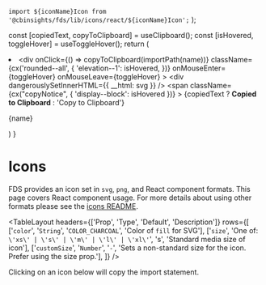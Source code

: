
  `import ${iconName}Icon from '@cbinsights/fds/lib/icons/react/${iconName}Icon';`
);

  const [copiedText, copyToClipboard] = useClipboard();
  const [isHovered, toggleHover] = useToggleHover();
  return (
    <li>
      <div
        onClick={() => copyToClipboard(importPath(name))}
        className={cx('rounded--all', {
          'elevation--1': isHovered,
        })}
        onMouseEnter={toggleHover}
        onMouseLeave={toggleHover}
      >
        <div
          dangerouslySetInnerHTML={{ __html: svg }}
        />
        <span
          className={cx("copyNotice", { 'display--block': isHovered })}
        >
          {copiedText ? <b>Copied to Clipboard</b> : 'Copy to Clipboard'}
        </span>
        <p className="wrap--singleLine--truncate type--data">{name}</p>
      </div>
    </li>
  )
}

<Meta title="Icons/Icons" />

# Icons

FDS provides an icon set in `svg`, `png`, and React component formats. This page covers
React component usage. For more details about using other formats please see the [icons
README](https://github.com/cbinsights/form-design-system/tree/master/src/icons#usage).

<TableLayout
  headers={['Prop', 'Type', 'Default', 'Description']}
  rows={[
      ['`color`', '`String`', '`COLOR_CHARCOAL`', 'Color of `fill` for SVG'],
      ['`size`', 'One of: `\'xs\' | \'s\' | \'m\' | \'l\' | \'xl\'`', 's', 'Standard media size of icon'],
      ['`customSize`', '`Number`', '`-`', 'Sets a non-standard size for the icon. Prefer using the size prop.'],
  ]}
/>

Clicking on an icon below will copy the import statement.

<ul className="iconList">
    <Icon name='ActionsArrowDown' svg='<svg xmlns="http://www.w3.org/2000/svg" viewBox="0 0 24 24"><g fill-rule="evenodd"><g><polygon points="18.12 7 12 13.1808367 5.88 7 4 8.90283401 12 17 20 8.90283401"/></g></g></svg>' />
    <Icon name='ActionsArrowLeft' svg='<svg xmlns="http://www.w3.org/2000/svg" viewBox="0 0 24 24"><g fill-rule="evenodd"><g><polygon points="17 6.645 15.097166 5 7 12 15.097166 19 17 17.355 10.8191633 12"/></g></g></svg>' />
    <Icon name='ActionsArrowRight' svg='<svg xmlns="http://www.w3.org/2000/svg" viewBox="0 0 24 24"><g fill-rule="evenodd"><g><polygon points="8.90283401 5 7 6.645 13.1808367 12 7 17.355 8.90283401 19 17 12"/></g></g></svg>' />
    <Icon name='ActionsArrowUp' svg='<svg xmlns="http://www.w3.org/2000/svg" viewBox="0 0 24 24"><g fill-rule="evenodd"><g><polygon points="12 7 4 15.097166 5.88 17 12 10.8191633 18.12 17 20 15.097166"/></g></g></svg>' />
    <Icon name='Add' svg='<svg xmlns="http://www.w3.org/2000/svg" viewBox="0 0 24 24"><g fill-rule="evenodd"><g><path d="M13,7 L11,7 L11,11 L7,11 L7,13 L11,13 L11,17 L13,17 L13,13 L17,13 L17,11 L13,11 L13,7 Z M12,2 C6.48,2 2,6.48 2,12 C2,17.52 6.48,22 12,22 C17.52,22 22,17.52 22,12 C22,6.48 17.52,2 12,2 Z M12,20 C7.59,20 4,16.41 4,12 C4,7.59 7.59,4 12,4 C16.41,4 20,7.59 20,12 C20,16.41 16.41,20 12,20 Z"/></g></g></svg>' />
    <Icon name='AddImage' svg='<svg xmlns="http://www.w3.org/2000/svg" viewBox="0 0 24 24"><g fill-rule="evenodd"><g><path d="M20,15.0189926 L16.5809502,11.6648795 L12.9824682,15.2102985 L12.9707292,15.2276737 C12.7358622,14.6005237 12.4066283,14.0183921 12,13.498001 L12.0144337,13.499179 L16.5809502,9 L20,12.3831537 L20,6 L4,6 L4,12 C4,12 2,12 2,12 L2,6 C2,4.66666667 2.66666667,4 4,4 L20,4 C21.3333333,4 22,4.66666667 22,6 L22,17 C22,18.3333333 21.3333333,19 20,19 L12,19 L12,17 L20,17 L20,15.0189926 Z M3,17 L3,15 L6,15 L6,12 L8,12 L8,15 L11,15 L11,17 L8,17 L8,20 L6,20 L6,17 L3,17 Z M8.5,11 C7.67157288,11 7,10.3284271 7,9.5 C7,8.67157288 7.67157288,8 8.5,8 C9.32842712,8 10,8.67157288 10,9.5 C10,10.3284271 9.32842712,11 8.5,11 Z"/></g></g></svg>' />
    <Icon name='AddSection' svg='<svg xmlns="http://www.w3.org/2000/svg" viewBox="0 0 24 24"><g fill-rule="evenodd"><g><path d="M20,19 L12,19 C12,19 12,17 12,17 L20,17 L20,6 L4,6 L4,12 C4,12 2,12 2,12 L2,6 C2,4.66666667 2.66666667,4 4,4 L20,4 C21.3333333,4 22,4.66666667 22,6 L22,17 C22,18.3333333 21.3333333,19 20,19 Z M3,17 L3,15 L6,15 L6,12 L8,12 L8,15 L11,15 L11,17 L8,17 L8,20 L6,20 L6,17 L3,17 Z"/></g></g></svg>' />
    <Icon name='AddSectionSpecial' svg='<svg xmlns="http://www.w3.org/2000/svg" viewBox="0 0 24 24"><g fill-rule="evenodd"><g><path d="M7,11 L8.405,14.1405263 L12,14.4294737 L9.27,16.67 L10.09,20 L7,18.2331579 L3.91,20 L4.73,16.67 L2,14.4294737 L5.595,14.1405263 L7,11 Z M20,4 C21.3333333,4 22,4.66666667 22,6 L22,17 C22,18.3333333 21.3333333,19 20,19 L13,19 L13,17 L13,17 L20,17 L20,6 L4,6 L4,11 L2,11 L2,11 L2,6 C2,4.66666667 2.66666667,4 4,4 L20,4 Z"/></g></g></svg>' />
    <Icon name='AdvancedSearch' svg='<svg xmlns="http://www.w3.org/2000/svg" viewBox="0 0 24 24"><g fill-rule="evenodd"><g><path d="M18.208989,16.4068897 L22,20.30648 L20.3661065,22 L16.5645268,18.1031571 C15.5796413,18.7868238 14.3834871,19.1875 13.09375,19.1875 C9.72826481,19.1875 7,16.4592352 7,13.09375 C7,9.72826481 9.72826481,7 13.09375,7 C16.4592352,7 19.1875,9.72826481 19.1875,13.09375 C19.1875,14.3154395 18.8279884,15.4531607 18.208989,16.4068897 L18.208989,16.4068897 Z M9,6 C7.97930131,6.50671931 7.07411011,7.18765604 6.33055489,8 L2,8 L2,6 L9,6 L9,6 Z M17,6 L22,6 L22,8 L19.2536517,8 C18.6259128,7.18765604 17.8617144,6.50671931 17,6 L17,6 Z M5,10 C4.68949286,10.6295208 4.46016831,11.2999325 4.3242752,12 L2,12 L2,10 L5,10 L5,10 Z M4.54608607,14 C4.5968306,14.6921422 4.75224807,15.3620629 5,16 L2,16 L2,14 L4.54608607,14 L4.54608607,14 Z M2,2 L22,2 L22,4 L2,4 L2,2 Z M13,17 C15.209139,17 17,15.209139 17,13 C17,10.790861 15.209139,9 13,9 C10.790861,9 9,10.790861 9,13 C9,15.209139 10.790861,17 13,17 Z"/></g></g></svg>' />
    <Icon name='Approve' svg='<svg xmlns="http://www.w3.org/2000/svg" viewBox="0 0 24 24"><g fill-opacity=".87" fill-rule="evenodd"><g><polygon points="20 13 13 13 13 20 11 20 11 13 4 13 4 11 11 11 11 4 13 4 13 11 20 11"/></g></g></svg>' />
    <Icon name='ArrowDown' svg='<svg xmlns="http://www.w3.org/2000/svg" viewBox="0 0 24 24"><g fill-rule="evenodd"><g><path d="M14,14 L14,4 L10,4 L10,14 L7,14 L12,19 L17,14 L14,14 Z M16,12 L22,12 L12,22 L2,12 L8,12 L8,3 L8,2 L9,2 L16,2 L16,12 Z"/></g></g></svg>' />
    <Icon name='Arrows' svg='<svg xmlns="http://www.w3.org/2000/svg" viewBox="0 0 24 24"><g fill-rule="evenodd"><g><path d="M20,14 L12,22 L4,14 L20,14 Z M12,2 L20,10 L4,10 L12,2 Z"/></g></g></svg>' />
    <Icon name='ArrowUp' svg='<svg xmlns="http://www.w3.org/2000/svg" viewBox="0 0 24 24"><g fill-rule="evenodd"><g><path d="M14,10 L17,10 L12,5 L7,10 L10,10 L10,20 L14,20 L14,10 Z M16,12 L16,22 L8,22 L8,12 L2,12 L12,2 L22,12 L16,12 Z"/></g></g></svg>' />
    <Icon name='AskAnalyst' svg='<svg xmlns="http://www.w3.org/2000/svg" viewBox="0 0 24 24"><g fill-rule="evenodd"><g><path d="M9.5,13 C13.0664368,13 17,15.0211516 17,17.950315 C17,23.3581238 2,23.3416599 2,17.950315 C2,15.0211516 5.93356323,13 9.5,13 Z M9.5,2 C11.9858,2 14,4.0142 14,6.5 C14,8.9858 11.9858,11 9.5,11 C7.0142,11 5,8.9858 5,6.5 C5,4.0142 7.0142,2 9.5,2 Z M9.5,9 C10.881,9 12,7.881 12,6.5 C12,5.119 10.881,4 9.5,4 C8.119,4 7,5.119 7,6.5 C7,7.881 8.119,9 9.5,9 Z M9.5,15 C12.115387,15 15,16.122862 15,17.750175 C15,20.7545132 4,20.7453666 4,17.750175 C4,16.122862 6.88461304,15 9.5,15 Z M20,11 L20,13 L18,13 L18,11 L20,11 Z M19,3 C19.897343,3 20.704999,3.3627378 21.228516,3.9375 C21.752033,4.5122622 22,5.2568876 22,6 C22,7.285666 21.270579,8.179964 20.755859,8.773438 C20.241139,9.366909 20,9.665245 20,10 L20,10 L18,10 C18,8.797755 18.758861,8.022418 19.244141,7.462891 C19.729421,6.903363 20,6.565334 20,6 C20,5.7041124 19.900733,5.4486909 19.75,5.2832031 C19.599267,5.1177154 19.405657,5 19,5 C18.60432,5 18.412061,5.1192182 18.255859,5.2929688 C18.099658,5.4667193 18,5.7323333 18,6 L18,6 L16,6 C16,5.2676667 16.24953,4.5332807 16.767578,3.9570312 C17.285626,3.3807818 18.09268,3 19,3 Z"/></g></g></svg>' />
    <Icon name='At' svg='<svg xmlns="http://www.w3.org/2000/svg" viewBox="0 0 24 24"><g fill-rule="evenodd"><g><path d="M12,2 C6.48,2 2,6.48 2,12 C2,17.52 6.48,22 12,22 L17,22 L17,20 L12,20 C7.66,20 4,16.34 4,12 C4,7.66 7.66,4 12,4 C16.34,4 20,7.66 20,12 L20,13.43 C20,14.22 19.29,15 18.5,15 C17.71,15 17,14.22 17,13.43 L17,12 C17,9.24 14.76,7 12,7 C9.24,7 7,9.24 7,12 C7,14.76 9.24,17 12,17 C13.38,17 14.64,16.44 15.54,15.53 C16.19,16.42 17.31,17 18.5,17 C20.47,17 22,15.4 22,13.43 L22,12 C22,6.48 17.52,2 12,2 Z M12,15 C10.34,15 9,13.66 9,12 C9,10.34 10.34,9 12,9 C13.66,9 15,10.34 15,12 C15,13.66 13.66,15 12,15 Z"/></g></g></svg>' />
    <Icon name='Attachment' svg='<svg xmlns="http://www.w3.org/2000/svg" viewBox="0 0 24 24"><g fill-rule="evenodd"><g><path d="M11,1 C8.8026661,1 7,2.8026661 7,5 L7,17.5 C7,20.525577 9.4744232,23 12.5,23 C15.525577,23 18,20.525577 18,17.5 L18,6 L16,6 L16,17.5 C16,19.444423 14.444423,21 12.5,21 C10.555577,21 9,19.444423 9,17.5 L9,5 C9,3.8833339 9.8833339,3 11,3 C12.116666,3 13,3.8833339 13,5 L13,15.5 C13,15.786937 12.786937,16 12.5,16 C12.213063,16 12,15.786937 12,15.5 L12,6 L10,6 L10,15.5 C10,16.869063 11.130937,18 12.5,18 C13.869063,18 15,16.869063 15,15.5 L15,5 C15,2.8026661 13.197334,1 11,1 Z"/></g></g></svg>' />
    <Icon name='AutoBuild' svg='<svg xmlns="http://www.w3.org/2000/svg" viewBox="0 0 24 24"><g fill-rule="evenodd"><g><path d="M5.15559061,17.8444094 L4,19 L4,15 L8,15 L6.57541768,16.4245823 C7.85905176,17.996444 9.81232934,19 12,19 C15.8659932,19 19,15.8659932 19,12 L21,12 C21,16.9705627 16.9705627,21 12,21 C9.26018292,21 6.8063089,19.7757322 5.15559061,17.8444094 L5.15559061,17.8444094 Z M12,7 L13.405,10.1405263 L17,10.4294737 L14.27,12.67 L15.09,16 L12,14.2331579 L8.91,16 L9.73,12.67 L7,10.4294737 L10.595,10.1405263 L12,7 Z M12,3 C14.7398171,3 17.1936911,4.22426776 18.8444094,6.15559061 L20,5 L20,9 L16,9 L17.4245823,7.57541768 C16.1409482,6.00355604 14.1876707,5 12,5 C8.13400675,5 5,8.13400675 5,12 L3,12 C3,7.02943725 7.02943725,3 12,3 Z"/></g></g></svg>' />
    <Icon name='BarChart' svg='<svg xmlns="http://www.w3.org/2000/svg" viewBox="0 0 24 24"><g fill-rule="evenodd"><g><path d="M3,3 L12,3 L12,5 L3,5 L3,3 Z M3,7 L8,7 L8,9 L3,9 L3,7 Z M3,11 L16,11 L16,13 L3,13 L3,11 Z M3,15 L21,15 L21,17 L3,17 L3,15 Z M3,19 L10,19 L10,21 L3,21 L3,19 Z"/></g></g></svg>' />
    <Icon name='Bell' svg='<svg xmlns="http://www.w3.org/2000/svg" viewBox="0 0 24 24"><g fill-rule="evenodd"><g><path d="M12,2 C11.172,2 10.5,2.672 10.5,3.5 L10.5,4.1992188 C7.920403,4.8702644 6,7.2170553 6,10 L6,14.837891 L5.2792969,17 L4,17 L4,19 L20,19 L20,17 L18.720703,17 L18,14.837891 L18,10 C18,7.2170553 16.079597,4.8702644 13.5,4.1992188 L13.5,3.5 C13.5,2.672 12.828,2 12,2 Z M13.99,20.01 C13.99,21.11 13.1,22 12,22 C10.9,22 10.01,21.11 10.01,20.01 L10.01,20.01 Z M12,6 C14.220375,6 16,7.7796254 16,10 L16,15.162109 L16.611328,17 L7.3886719,17 L8,15.162109 L8,10 C8,7.7796254 9.7796254,6 12,6 Z"/></g></g></svg>' />
    <Icon name='Board' svg='<svg xmlns="http://www.w3.org/2000/svg" viewBox="0 0 24 24"><g fill-rule="evenodd"><g><path d="M11,18 L11,6 L13,6 L13,15 L20,15 L20,6 L4,6 L4,18 L11,18 Z M4,4 L20,4 C21.1045695,4 22,4.8954305 22,6 L22,18 C22,19.1045695 21.1045695,20 20,20 L4,20 C2.8954305,20 2,19.1045695 2,18 L2,6 C2,4.8954305 2.8954305,4 4,4 Z"/></g></g></svg>' />
    <Icon name='CaretDown' svg='<svg xmlns="http://www.w3.org/2000/svg" viewBox="0 0 24 24"><g fill-rule="evenodd"><g><polygon points="4 8 12 16 20 8"/></g></g></svg>' />
    <Icon name='CaretLeft' svg='<svg xmlns="http://www.w3.org/2000/svg" viewBox="0 0 24 24"><g fill-rule="evenodd"><g><polygon points="16 4 8 12 16 20"/></g></g></svg>' />
    <Icon name='CaretRight' svg='<svg xmlns="http://www.w3.org/2000/svg" viewBox="0 0 24 24"><g fill-rule="evenodd"><g><polygon points="8 20 16 12 8 4"/></g></g></svg>' />
    <Icon name='CaretUp' svg='<svg xmlns="http://www.w3.org/2000/svg" viewBox="0 0 24 24"><g fill-rule="evenodd"><g><polygon points="4 16 12 8 20 16"/></g></g></svg>' />
    <Icon name='CbiData' svg='<svg xmlns="http://www.w3.org/2000/svg" viewBox="0 0 24 24"><g fill-rule="evenodd"><g><path d="M11.0624638,11.5844847 L14.604054,11.5844847 L14.604054,18.024561 L12.649847,18.024561 C12.8765187,17.3920752 13,16.7104579 13,16 C13,14.2533352 12.253648,12.6809902 11.0624638,11.5844847 L11.0624638,11.5844847 Z M2,12.6822049 L2,6.56580464 C2,5.14840987 3.14885448,4 4.56580464,4 L14.604054,4 L14.604054,10.0497147 L7.77595834,10.0497147 C7.52194195,10.0169145 7.26294627,10 7,10 C4.91302925,10 3.07492154,11.0655093 2,12.6822049 L2,12.6822049 Z M22,6.56580464 L22,10 L16,10 L16,4 L19.469346,4 C20.8867408,4 22,5.14840987 22,6.56580464 Z M22,11.5844847 L22,15.4587564 C22,16.8757065 20.8867408,18 19.469346,18 L16,18 L16,11.5844847 L22,11.5844847 Z M3,17 L3,15 L6,15 L6,12 L8,12 L8,15 L11,15 L11,17 L8,17 L8,20 L6,20 L6,17 L3,17 Z"/></g></g></svg>' />
    <Icon name='Check' svg='<svg xmlns="http://www.w3.org/2000/svg" viewBox="0 0 24 24"><g fill-rule="evenodd"><g><polygon points="19.28125 5.28125 9 15.5625 4.71875 11.28125 3.28125 12.71875 8.28125 17.71875 9 18.40625 9.71875 17.71875 20.71875 6.71875"/></g></g></svg>' />
    <Icon name='CheckEmpty' svg='<svg xmlns="http://www.w3.org/2000/svg" viewBox="0 0 24 24"><g fill-rule="evenodd"><g><path d="M5,3 C3.9069372,3 3,3.9069372 3,5 L3,19 C3,20.093063 3.9069372,21 5,21 L19,21 C20.093063,21 21,20.093063 21,19 L21,5 C21,3.9069372 20.093063,3 19,3 L5,3 Z M5,5 L19,5 L19,19 L5,19 L5,5 Z"/></g></g></svg>' />
    <Icon name='CheckFilled' svg='<svg xmlns="http://www.w3.org/2000/svg" viewBox="0 0 24 24"><g fill-rule="evenodd"><g><path d="M19,3 L5,3 C3.895,3 3,3.895 3,5 L3,19 C3,20.105 3.895,21 5,21 L19,21 C20.105,21 21,20.105 21,19 L21,5 C21,3.895 20.105,3 19,3 Z M10,17.414 L5.293,12.707 L6.707,11.293 L10,14.586 L17.293,7.293 L18.707,8.707 L10,17.414 Z"/></g></g></svg>' />
    <Icon name='CheckIndeterminate' svg='<svg xmlns="http://www.w3.org/2000/svg" viewBox="0 0 24 24"><g fill-rule="evenodd"><g><path d="M19,3 L5,3 C3.895,3 3,3.895 3,5 L3,19 C3,20.105 3.895,21 5,21 L19,21 C20.105,21 21,20.105 21,19 L21,5 C21,3.895 20.105,3 19,3 Z M17,13 L7,13 L7,11 L17,11 L17,13 Z"/></g></g></svg>' />
    <Icon name='CircleClose' svg='<svg xmlns="http://www.w3.org/2000/svg" viewBox="0 0 24 24"><g fill-rule="evenodd"><g><path d="M14.59,8 L12,10.59 L9.41,8 L8,9.41 L10.59,12 L8,14.59 L9.41,16 L12,13.41 L14.59,16 L16,14.59 L13.41,12 L16,9.41 L14.59,8 Z M12,2 C6.47,2 2,6.47 2,12 C2,17.53 6.47,22 12,22 C17.53,22 22,17.53 22,12 C22,6.47 17.53,2 12,2 Z M12,20 C7.59,20 4,16.41 4,12 C4,7.59 7.59,4 12,4 C16.41,4 20,7.59 20,12 C20,16.41 16.41,20 12,20 Z"/></g></g></svg>' />
    <Icon name='Clone' svg='<svg xmlns="http://www.w3.org/2000/svg" viewBox="0 0 24 24"><g fill-opacity=".87" fill-rule="evenodd"><g><g transform="translate(2.000000, 2.000000)"><path d="M2,0 C0.895,0 0,0.895 0,2 L0,16 L2,16 L2,2 L16,2 L16,0 L2,0 Z M6,4 C4.895,4 4,4.895 4,6 L4,18 C4,19.105 4.895,20 6,20 L18,20 C19.105,20 20,19.105 20,18 L20,6 C20,4.895 19.105,4 18,4 L6,4 Z M6,6 L18,6 L18,18 L6,18 L6,6 Z"/></g></g></g></svg>' />
    <Icon name='Cloud' svg='<svg xmlns="http://www.w3.org/2000/svg" viewBox="0 0 24 24"><g fill-rule="evenodd"><g><path d="M19.355,10.036 C18.674,6.595 15.641,4 12,4 C9.108,4 6.603,5.639 5.352,8.036 C2.343,8.36 0,10.906 0,14 C0,17.314 2.686,20 6,20 L19,20 C21.761,20 24,17.761 24,15 C24,12.36 21.948,10.221 19.355,10.036 Z M19,18 L6,18 C3.794,18 2,16.206 2,14 C2,11.952 3.533,10.243 5.565,10.025 L6.629,9.91 L7.124,8.961 C8.078,7.135 9.947,6 12,6 C14.617,6 16.885,7.861 17.393,10.424 L17.69,11.922 L19.213,12.031 C20.776,12.142 22,13.447 22,15 C22,16.654 20.654,18 19,18 Z"/></g></g></svg>' />
    <Icon name='CloudDownload' svg='<svg xmlns="http://www.w3.org/2000/svg" viewBox="0 0 24 24"><g fill-rule="evenodd"><g><path d="M12,3 C9.709,3 7.5608125,4.1379063 6.2578125,6.0039062 C2.7848125,6.1319063 0,8.997 0,12.5 C0,16.084 2.916,19 6.5,19 L7,19 L7,17 L6.5,17 C4.019,17 2,14.981 2,12.5 C2,10.019 4.019,8 6.5,8 L7.359375,8.046875 L7.6679688,7.5136719 C8.5599687,5.9626719 10.22,5 12,5 C14.472,5 16.544641,6.7728437 16.931641,9.2148438 L17.082031,10.1757812 L18.181641,10.03125 C18.286641,10.01725 18.391,10 18.5,10 C20.43,10 22,11.57 22,13.5 C22,15.43 20.43,17 18.5,17 L17,17 L17,19 L18.5,19 C21.532,19 24,16.533 24,13.5 C24,10.536 21.643078,8.1119062 18.705078,8.0039062 C17.839078,5.0559063 15.149,3 12,3 Z M11,9 L11,17 L8,17 L12,21 L16,17 L13,17 L13,9 L11,9 Z"/></g></g></svg>' />
    <Icon name='CollectionExpert' svg='<svg xmlns="http://www.w3.org/2000/svg" viewBox="0 0 24 24"><g fill-rule="evenodd"><g><path d="M17,10.8405263 L20.708,13 L19.724,8.93 L23,6.19157895 L18.686,5.83842105 L17,2 L15.314,5.83842105 L11,6.19157895 L14.276,8.93 L13.292,13 L17,10.8405263 Z M14,2 L14.0030766,4 L7,4 L7,18 L12,14 L17,18 L17,14 L19,14 L19,22 L12,17 L5,22 L5,2 L14,2 Z"/></g></g></svg>' />
    <Icon name='CollectionPublic' svg='<svg xmlns="http://www.w3.org/2000/svg" viewBox="0 0 24 24"><g fill-rule="evenodd"><g><path d="M5,2 L19,2 L19,22 L12,17 L5,22 L5,2 Z M7,4 L7,18 L12,14 L17,18 L17,4 L7,4 Z"/></g></g></svg>' />
    <Icon name='CollectionPublicFilled' svg='<svg xmlns="http://www.w3.org/2000/svg" viewBox="0 0 24 24"><g fill-rule="evenodd"><g><polygon points="5 2 19 2 19 22 12 17 5 22"/></g></g></svg>' />
    <Icon name='ColumnChart' svg='<svg xmlns="http://www.w3.org/2000/svg" viewBox="0 0 24 24"><g fill-rule="evenodd"><g><path d="M3,21 L3,12 L5,12 L5,21 L3,21 Z M7,21 L7,16 L9,16 L9,21 L7,21 Z M11,21 L11,8 L13,8 L13,21 L11,21 Z M15,21 L15,3 L17,3 L17,21 L15,21 Z M19,21 L19,14 L21,14 L21,21 L19,21 Z"/></g></g></svg>' />
    <Icon name='Comment' svg='<svg xmlns="http://www.w3.org/2000/svg" viewBox="0 0 24 24"><g fill-rule="evenodd"><g><path d="M4.0019531,2 C2.9088903,2 2.0019531,2.9069372 2.0019531,4 L2,22 C2,22 6,18 6.0019531,18 C15.3339844,18 20,18 20,18 C21,18 22,17 22,16 C22,16 21.9967447,11.999349 21.990234,3.9980469 C21.990235,2.9049841 21.082089,2 19.990234,2 C10.0600886,2 4.73066163,2 4.0019531,2 Z M4.0019531,4 L19.990234,4 L20,16 L5,16 L4.0019531,17 L4.0019531,4 Z"/></g></g></svg>' />
    <Icon name='Commented' svg='<svg xmlns="http://www.w3.org/2000/svg" viewBox="0 0 24 24"><g fill-rule="evenodd"><g><path d="M4.0019531,2 C2.9088903,2 2.0019531,2.9069372 2.0019531,4 L2,22 C2,22 6,18 6.0019531,18 C15.3339844,18 20,18 20,18 C21,18 22,17 22,16 C22,16 21.9967447,11.999349 21.990234,3.9980469 C21.990235,2.9049841 21.082089,2 19.990234,2 C10.0600886,2 4.73066163,2 4.0019531,2 Z"/></g></g></svg>' />
    <Icon name='Company' svg='<svg xmlns="http://www.w3.org/2000/svg" viewBox="0 0 24 24"><g fill-rule="evenodd"><g><path d="M4,2 L20,2 L20,22 L4,22 L4,2 Z M6,4 L6,20 L18,20 L18,4 L6,4 Z M9,16 L15,16 L15,20 L9,20 L9,16 Z M8,12 L10,12 L10,14 L8,14 L8,12 Z M8,9 L10,9 L10,11 L8,11 L8,9 Z M8,6 L10,6 L10,8 L8,8 L8,6 Z M11,12 L13,12 L13,14 L11,14 L11,12 Z M11,9 L13,9 L13,11 L11,11 L11,9 Z M11,6 L13,6 L13,8 L11,8 L11,6 Z M14,12 L16,12 L16,14 L14,14 L14,12 Z M14,9 L16,9 L16,11 L14,11 L14,9 Z M14,6 L16,6 L16,8 L14,8 L14,6 Z"/></g></g></svg>' />
    <Icon name='CompanyCustom' svg='<svg xmlns="http://www.w3.org/2000/svg" viewBox="0 0 24 24"><g fill-rule="evenodd"><g><path d="M13,20 L18,20 L18,4 L6,4 L6,8 C6,8 4,8 4,8 L4,2 L20,2 L20,22 L13,22 C13,20.6666667 13,20 13,20 Z M8,6 L10,6 L10,8 L8,8 L8,6 Z M11,6 L13,6 L13,8 L11,8 L11,6 Z M14,9 L16,9 L16,11 L14,11 L14,9 Z M11,9 L13,9 L13,11 L11,11 L11,9 Z M14,12 L16,12 L16,14 L14,14 L14,12 Z M11,12 L13,12 L13,14 L11,14 L11,12 Z M14,6 L16,6 L16,8 L14,8 L14,6 Z M6.5,15 C5.119,15 4,13.881 4,12.5 C4,11.119 5.119,10 6.5,10 C7.881,10 9,11.119 9,12.5 C9,13.881 7.881,15 6.5,15 Z M2,19.30021 C2,17.3474344 4.36013794,16 6.5,16 C8.63986206,16 11,17.3474344 11,19.30021 C11,22.9054159 2,22.8944399 2,19.30021 Z"/></g></g></svg>' />
    <Icon name='Conference' svg='<svg xmlns="http://www.w3.org/2000/svg" viewBox="0 0 24 24"><g fill-rule="evenodd"><g><path d="M6,2 L6,4 L5,4 C3.9,4 3,4.9 3,6 L3,20 C3,21.1 3.9,22 5,22 L19,22 C20.1,22 21,21.1 21,20 L21,6 C21,4.9 20.1,4 19,4 L18,4 L18,2 L16,2 L16,4 L8,4 L8,2 L6,2 Z M5,6 L6,6 L8,6 L16,6 L18,6 L19,6 L19,8 L5,8 L5,6 Z M5,10 L19,10 L19,20 L5,20 L5,10 Z"/></g></g></svg>' />
    <Icon name='Crop' svg='<svg xmlns="http://www.w3.org/2000/svg" viewBox="0 0 24 24"><g fill-rule="evenodd"><g><path d="M17,15 L19,15 L19,7 C19,5.9 18.1,5 17,5 L9,5 L9,7 L17,7 L17,15 Z M7,17 L7,1 L5,1 L5,5 L1,5 L1,7 L5,7 L5,17 C5,18.1 5.9,19 7,19 L17,19 L17,23 L19,23 L19,19 L23,19 L23,17 L7,17 Z"/></g></g></svg>' />
    <Icon name='DatePicker' svg='<svg xmlns="http://www.w3.org/2000/svg" viewBox="0 0 24 24"><g fill-rule="evenodd"><g fill-rule="nonzero"><path d="M9,11 L7,11 L7,13 L9,13 L9,11 Z M13,11 L11,11 L11,13 L13,13 L13,11 Z M17,11 L15,11 L15,13 L17,13 L17,11 Z M19,4 L18,4 L18,2 L16,2 L16,4 L8,4 L8,2 L6,2 L6,4 L5,4 C3.89,4 3.01,4.9 3.01,6 L3,20 C3,21.1 3.89,22 5,22 L19,22 C20.1,22 21,21.1 21,20 L21,6 C21,4.9 20.1,4 19,4 Z M19,20 L5,20 L5,9 L19,9 L19,20 Z"/></g></g></svg>' />
    <Icon name='Deny' svg='<svg xmlns="http://www.w3.org/2000/svg" viewBox="0 0 24 24"><g fill-rule="evenodd"><g><polygon points="19 6.41 17.59 5 12 10.59 6.41 5 5 6.41 10.59 12 5 17.59 6.41 19 12 13.41 17.59 19 19 17.59 13.41 12"/></g></g></svg>' />
    <Icon name='Document' svg='<svg xmlns="http://www.w3.org/2000/svg" viewBox="0 0 24 24"><g fill-rule="evenodd"><g><path d="M6,2 C4.9057453,2 4,2.9057453 4,4 L4,20 C4,21.094255 4.9057453,22 6,22 L18,22 C19.094255,22 20,21.094255 20,20 L20,8 L14,2 L6,2 Z M6,4 L13,4 L13,9 L18,9 L18,20 L6,20 L6,4 Z M8,12 L8,14 L16,14 L16,12 L8,12 Z M8,16 L8,18 L16,18 L16,16 L8,16 Z"/></g></g></svg>' />
    <Icon name='Done' svg='<svg xmlns="http://www.w3.org/2000/svg" viewBox="0 0 24 24"><g fill-rule="evenodd"><g><path d="M12,2 C6.4889971,2 2,6.4889971 2,12 C2,17.511003 6.4889971,22 12,22 C17.511003,22 22,17.511003 22,12 C22,6.4889971 17.511003,2 12,2 Z M12,4 C16.430123,4 20,7.5698774 20,12 C20,16.430123 16.430123,20 12,20 C7.5698774,20 4,16.430123 4,12 C4,7.5698774 7.5698774,4 12,4 Z M16.2929688,8.2929688 L10,14.585938 L7.7070312,12.2929688 L6.2929688,13.707031 L10,17.414062 L17.707031,9.7070312 L16.2929688,8.2929688 Z"/></g></g></svg>' />
    <Icon name='Download' svg='<svg xmlns="http://www.w3.org/2000/svg" viewBox="0 0 24 24"><g fill-rule="evenodd"><g><path d="M9,2 L9,10 L4.5859375,10 L12,17.414062 L19.414062,10 L15,10 L15,2 C11,2 9,2 9,2 Z M11,4 L13,4 L13,12 L14.585938,12 L12,14.585938 L9.4140625,12 L11,12 L11,4 Z M2,20 L2,22 L22,22 L22,20 L2,20 Z"/></g></g></svg>' />
    <Icon name='Edit' svg='<svg xmlns="http://www.w3.org/2000/svg" viewBox="0 0 24 24"><g fill-rule="evenodd"><g><path d="M3.00076581,14.4593369 L3,14.036437 C9.88566169,7.15452682 13.4220704,3.62024409 13.6092262,3.4335888 C14.1888947,2.8554704 15.3482318,2.8554704 15.9279003,3.4335888 L20.5652486,8.05853601 C21.1449171,8.63665441 21.1449171,9.79289121 20.5652486,10.3710096 L9.91320597,20.9945669 L9.55820081,20.9953897 L9.55820081,21 L3,21 L3,14.4593369 L3.00076581,14.4593369 Z M4.6395502,14.6917519 L4.6395502,18.1384599 L5.86921286,19.3648342 L9.21188354,19.3648342 L17.0861617,11.5261736 L12.4498891,6.90229921 L13.6092262,5.7460624 L18.2465745,10.3710096 C19.0194658,9.60018508 19.4020915,9.21599954 19.3945635,9.21845301 L14.7658542,4.60108581 C14.374312,4.98587536 13.9900902,5.36621689 13.6131888,5.74211042 L4.6395502,14.6917519 Z"/></g></g></svg>' />
    <Icon name='Email' svg='<svg xmlns="http://www.w3.org/2000/svg" viewBox="0 0 24 24"><g fill-rule="evenodd"><g><path d="M12,2 C6.4889971,2 2,6.4889971 2,12 C2,17.511003 6.4889971,22 12,22 C17.511003,22 22,17.511003 22,12 C22,6.4889971 17.511003,2 12,2 Z M12,4 C16.430123,4 20,7.5698774 20,12 C20,16.430123 16.430123,20 12,20 C7.5698774,20 4,16.430123 4,12 C4,7.5698774 7.5698774,4 12,4 Z M7.91452483,8 C7.50851566,8 7.16423989,8.25848924 7,8.62875534 L11.9950189,12 L17,8.64592272 C16.8388205,8.26686693 16.487643,8 16.0755131,8 L7.91452483,8 Z M7,11 L7,15.0461998 C7,15.5726975 7.448,16 8,16 L16,16 C16.552,16 17,15.5726975 17,15.0461998 L17,11.0204924 L12,13.9899405 L7,11 Z"/></g></g></svg>' />
    <Icon name='Expert' svg='<svg xmlns="http://www.w3.org/2000/svg" viewBox="0 0 24 24"><g fill-rule="evenodd"><g><path d="M16,12 L17.686,15.8384211 L22,16.1915789 L18.724,18.93 L19.708,23 L16,20.8405263 L12.292,23 L13.276,18.93 L10,16.1915789 L14.314,15.8384211 L16,12 Z M12,2 C14.76,2 17,4.24 17,7 L17,7 L17,9 L18,9 C19.1,9 20,9.9 20,11 L20,11 L20,13 L18,13 L18,11 L6,11 L6,20 L11,20 L11,22 L6,22 C4.95,22 4.0822314,21.1799587 4.00551277,20.1486946 L4,20 L4,11 C4,9.9 4.9,9 6,9 L6,9 L7,9 L7,7 C7,4.24 9.24,2 12,2 Z M12,4 C10.34,4 9,5.11666667 9,6.5 L9,6.5 L9,9 L15,9 L15,6.5 C15,5.11666667 13.66,4 12,4 Z"/></g></g></svg>' />
    <Icon name='ExpertTag' svg='<svg xmlns="http://www.w3.org/2000/svg" viewBox="0 0 24 24"><g fill-rule="evenodd"><g><path d="M17,14 L18.405,17.1405263 L22,17.4294737 L19.27,19.67 L20.09,23 L17,21.2331579 L13.91,23 L14.73,19.67 L12,17.4294737 L15.595,17.1405263 L17,14 Z M11,2 L10.1,8 L15.099,8 L16,2 L18,2 L17.099,8 L22,8 L22,10 L16.799,10 L16.3499014,13.0006572 L14.3485731,13.0095125 L14.4999893,12.0000716 L14.799,10 L9.8,10 L9.2,14 L13,14 L11.9,16 L8.9,16 L8,22 L6,22 L6.9,16 L2,16 L2,14 L7.2,14 L7.8,10 L3,10 L3,8 L8.1,8 L9,2 L11,2 Z"/></g></g></svg>' />
    <Icon name='Export' svg='<svg xmlns="http://www.w3.org/2000/svg" viewBox="0 0 24 24"><g fill-rule="evenodd"><g><path d="M6,2 C4.9057453,2 4,2.9057453 4,4 L4,20 C4,21.094255 4.9057453,22 6,22 L14,22 L14,20 L6,20 L6,4 L13,4 L13,9 L18,9 L18,13 L20,13 L20,8 L14,2 L6,2 Z M20,14 L20,17 L16,17 L16,19 L20,19 L20,22 L24,18 L20,14 Z"/></g></g></svg>' />
    <Icon name='ExternalLink' svg='<svg xmlns="http://www.w3.org/2000/svg" viewBox="0 0 24 24"><g fill-rule="evenodd"><g><path d="M19,19 L5,19 L5,5 L12,5 L12,3 L5,3 C3.89,3 3,3.9 3,5 L3,19 C3,20.1 3.89,21 5,21 L19,21 C20.1,21 21,20.1 21,19 L21,12 L19,12 L19,19 Z M14,3 L14,5 L17.59,5 L7.76,14.83 L9.17,16.24 L19,6.41 L19,10 L21,10 L21,3 L14,3 Z"/></g></g></svg>' />
    <Icon name='Feed' svg='<svg xmlns="http://www.w3.org/2000/svg" viewBox="0 0 24 24"><g fill-rule="evenodd"><g><path d="M5,3 C3.9069372,3 3,3.9069372 3,5 L3,19 C3,20.093063 3.9069372,21 5,21 L19,21 C20.093063,21 21,20.093063 21,19 L21,5 C21,3.9069372 20.093063,3 19,3 L5,3 Z M5,5 L19,5 L19,9 L5,9 L5,5 Z M10,6 L10,8 L17,8 L17,6 L10,6 Z M14.7610559,14.0031738 L19,17.4984013 L19,19 L5,19 L5,17.8134992 L7.0172612,16.4217529 L9.38643932,18.3001709 L14.7610559,14.0031738 Z M19,11 L19,15.2128305 L14.7610559,12 L9.38643932,16.1790054 L7.0172612,14.2437324 L5,15.8356608 L5,11 L19,11 Z M8,6 L8,8 L6,8 L6,6 L8,6 Z"/></g></g></svg>' />
    <Icon name='Fill' svg='<svg xmlns="http://www.w3.org/2000/svg" viewBox="0 0 24 24"><g fill-rule="evenodd"><g><path d="M3,3 L3,9 L5.2929688,6.7070312 L8.8925781,10.306641 L10.306641,8.8925781 L6.7070312,5.2929688 L9,3 L3,3 Z M15,3 L17.292969,5.2929688 L13.693359,8.8925781 L15.107422,10.306641 L18.707031,6.7070312 L21,9 L21,3 L15,3 Z M8.8925781,13.693359 L5.2929688,17.292969 L3,15 L3,21 L9,21 L6.7070312,18.707031 L10.306641,15.107422 L8.8925781,13.693359 Z M15.107422,13.693359 L13.693359,15.107422 L17.292969,18.707031 L15,21 L21,21 L21,15 L18.707031,17.292969 L15.107422,13.693359 Z"/></g></g></svg>' />
    <Icon name='Filter' svg='<svg xmlns="http://www.w3.org/2000/svg" viewBox="0 0 24 24"><g fill-rule="evenodd"><g><path d="M8,17 L16,17 L16,19 L8,19 L8,17 Z M6,13 L18,13 L18,15 L6,15 L6,13 Z M4,9 L20,9 L20,11 L4,11 L4,9 Z M2,5 L22,5 L22,7 L2,7 L2,5 Z"/></g></g></svg>' />
    <Icon name='Fit' svg='<svg xmlns="http://www.w3.org/2000/svg" viewBox="0 0 24 24"><g fill-rule="evenodd"><g><path d="M16.2875062,6.26578331 L19.5788839,3 L21.0041809,4.41421356 L17.7128032,7.67999687 L20.0512038,10.0002136 L14.0041809,10.0002136 L14.0041809,4.00021362 L16.2875062,6.26578331 L16.2875062,6.26578331 Z M17.7383416,16.3117554 L21.0041809,19.5757303 L19.5788839,21.0002136 L16.3130447,17.7362387 L14.0041809,20.0437844 L14.0041809,14.0002136 L20.0512038,14.0002136 L17.7383416,16.3117554 L17.7383416,16.3117554 Z M7.68396416,17.7067187 L4.41421356,21.0002136 L3,19.5757303 L6.2697506,16.2822354 L4.00418091,14.0002136 L10.0041809,14.0002136 L10.0041809,20.0437844 L7.68396416,17.7067187 L7.68396416,17.7067187 Z M6.29509048,7.70930405 L3,4.41421356 L4.41421356,3 L7.70930405,6.29509048 L10.0041809,4.00021362 L10.0041809,10.0002136 L4.00418091,10.0002136 L6.29509048,7.70930405 L6.29509048,7.70930405 Z"/></g></g></svg>' />
    <Icon name='Funding' svg='<svg xmlns="http://www.w3.org/2000/svg" viewBox="0 0 24 24"><g fill-rule="evenodd"><g><path d="M6.28914886,3.21383836 L7.1679688,7.2285156 L7.1679688,7.2285156 C5.3009337,8.9171236 2,12.526202 2,17 C2,19.002 2.6085469,20.592562 3.8105469,21.726562 L4.0996094,22 L19.900391,22 L20.189453,21.726562 C21.390453,20.591562 22,19.002 22,17 C22,12.530518 18.701049,8.9207994 16.833984,7.2304688 L17.7129203,3.21376228 C17.830978,2.6742432 17.489316,2.14117194 16.9497969,2.02311429 C16.8795806,2.00774955 16.8079124,2 16.7360346,2 L7.26601792,2 C6.71373317,2 6.26601792,2.44771525 6.26601792,3 C6.26601792,3.07190376 6.27377308,3.1435978 6.28914886,3.21383836 Z M15.576172,4 L15.025391,6 L8.9746094,6 L8.4238281,4 L15.576172,4 Z M9.3417969,8 L14.660156,8 C15.740156,8.861 20,12.539 20,17 C20,18.283 19.696219,19.269 19.074219,20 L4.9238281,20 C4.3028281,19.269 4,18.283 4,17 C4,12.552 8.2617969,8.863 9.3417969,8 Z M13.2427386,15.4847914 C13.2427386,15.255092 13.1504149,15.0720502 12.9657676,14.9356662 C12.7821577,14.8 12.4688797,14.6743831 12.026971,14.5595334 C11.5850622,14.4446837 11.2043568,14.3305518 10.8848548,14.2164199 C10.5643154,14.1030058 10.2894191,13.9730821 10.0612033,13.8252131 C9.83195021,13.6780619 9.65352697,13.5050695 9.52593361,13.306236 C9.39834025,13.1066846 9.3340249,12.8698071 9.3340249,12.5956034 C9.3340249,12.1211306 9.55290456,11.732795 9.9906639,11.4305967 C10.4284232,11.1276806 11.0103734,10.9510991 11.7354772,10.9001346 L11.7354772,10 L12.7074689,10 L12.7074689,10.9130552 C13.4253112,10.9834006 13.9865145,11.1901301 14.3921162,11.5332436 C14.7977178,11.8770749 15,12.3221175 15,12.8683715 L13.2427386,12.8683715 C13.2427386,12.5324361 13.1421162,12.2804845 12.9419087,12.1139524 C12.7417012,11.9467026 12.473029,11.8634365 12.1369295,11.8634365 C11.8039419,11.8634365 11.5466805,11.9287573 11.3641079,12.0593988 C11.1825726,12.1893226 11.0912863,12.369493 11.0912863,12.5991925 C11.0912863,12.8123822 11.1804979,12.983939 11.3589212,13.1124271 C11.5363071,13.241633 11.8682573,13.3737102 12.3526971,13.5079408 C12.8360996,13.6428892 13.2344398,13.7692239 13.5466805,13.8883804 C13.8589212,14.007537 14.1224066,14.1424854 14.3371369,14.2925079 C14.5518672,14.4425303 14.7157676,14.6133692 14.8298755,14.8057425 C14.9429461,14.9973979 15,15.2213549 15,15.4761777 C15,15.9528039 14.7852697,16.3397039 14.3558091,16.6368775 C13.9253112,16.934769 13.3340249,17.1099148 12.5798755,17.1630328 L12.5798755,18 L11.6141079,18 L11.6141079,17.1673396 C10.783195,17.1056079 10.1400415,16.9017497 9.68360996,16.5550471 C9.22821577,16.2090624 9,15.7482279 9,15.1732616 L10.7572614,15.1732616 C10.7572614,15.5070435 10.8713693,15.7633019 11.1006224,15.941319 C11.3288382,16.119336 11.6587137,16.2083445 12.0881743,16.2083445 C12.4439834,16.2083445 12.7261411,16.1430238 12.9325726,16.0123822 C13.1390041,15.8824585 13.2427386,15.7065949 13.2427386,15.4847914 Z"/></g></g></svg>' />
    <Icon name='Funnel' svg='<svg xmlns="http://www.w3.org/2000/svg" viewBox="0 0 24 24"><g fill-rule="evenodd"><g><path d="M9,12.3333333 L3,3 L21,3 L15,12.3333333 L15,17 L9,21 L9,12.3333333 Z M11,11.7090909 L11,17.2 L13,15.9 L13,11.7090909 L17.5,5 L6.5,5 L11,11.7090909 Z"/></g></g></svg>' />
    <Icon name='Grid' svg='<svg xmlns="http://www.w3.org/2000/svg" xmlns:xlink="http://www.w3.org/1999/xlink" viewBox="0 0 24 24"><defs><path id="Grida" d="M17,13 L13,13 L13,17 L17,17 L17,13 Z M19,13 L19,17 L21,17 L21,19 L19,19 L19,21 L17,21 L17,19 L13,19 L13,21 L11,21 L11,19 L7,19 L7,21 L5,21 L5,19 L3,19 L3,17 L5,17 L5,13 L3,13 L3,11 L5,11 L5,7 L3,7 L3,5 L5,5 L5,3 L7,3 L7,5 L11,5 L11,3 L13,3 L13,5 L17,5 L17,3 L19,3 L19,5 L21,5 L21,7 L19,7 L19,11 L21,11 L21,13 L19,13 Z M17,11 L17,7 L13,7 L13,11 L17,11 Z M11,17 L11,13 L7,13 L7,17 L11,17 Z M7,11 L11,11 L11,7 L7,7 L7,11 Z"/></defs><g fill-rule="evenodd"><g><use xlink:href="#Grida"/></g></g></svg>' />
    <Icon name='HamburgerBars' svg='<svg xmlns="http://www.w3.org/2000/svg" viewBox="0 0 24 24"><g fill-rule="evenodd"><g><path d="M2,5 L2,7 L22,7 L22,5 L2,5 Z M2,11 L2,13 L22,13 L22,11 L2,11 Z M2,17 L2,19 L22,19 L22,17 L2,17 Z"/></g></g></svg>' />
    <Icon name='Hashtag' svg='<svg xmlns="http://www.w3.org/2000/svg" viewBox="0 0 24 24"><g fill-rule="evenodd"><g><path d="M8,22 L6,22 L6.9,16 L2,16 L2,14 L7.2,14 L7.8,10 L3,10 L3,8 L8.1,8 L9,2 L11,2 L10.1,8 L15.1,8 L16,2 L18,2 L17.1,8 L22,8 L22,10 L16.8,10 L16.2,14 L21,14 L21,16 L15.9,16 L15,22 L13,22 L13.9,16 L8.9,16 L8,22 Z M9.2,14 L14.2,14 L14.8,10 L9.8,10 L9.2,14 Z"/></g></g></svg>' />
    <Icon name='Hide' svg='<svg xmlns="http://www.w3.org/2000/svg" viewBox="0 0 24 24"><g fill-rule="evenodd"><g><path d="M9.41568164,10.362493 C7.47422146,10.9235962 5.66899425,12.1360985 4,14 C4.28721994,14.3207618 4.57847449,14.6222322 4.87376365,14.9044109 L3.73245531,16.0457193 C3.14608518,15.4346386 2.57205874,14.7527321 2.01037598,14 C4.93153412,10.0852464 8.18655863,8.08615477 11.7754495,8.00272511 L9.41568164,10.362493 L9.41568164,10.362493 Z M10.3993979,17.864058 C10.923455,17.954686 11.4569891,18 12,18 C14.9455187,18 17.6121853,16.6666667 20,14 C19.0112392,12.8957704 17.9746643,12.0201639 16.8902755,11.3731805 L18.170023,10.093433 C19.5085396,11.0605399 20.7886573,12.3627289 22.010376,14 C19.0256076,18 15.6922743,20 12.010376,20 C10.9091369,20 9.83907974,19.8210838 8.80020456,19.4632514 L10.3993979,17.864058 L10.3993979,17.864058 Z M15.7199713,12.5434846 C15.8957266,12.9937136 15.9921875,13.4836388 15.9921875,13.9960938 C15.9921875,16.2030754 14.2030754,17.9921875 11.9960937,17.9921875 C11.4836388,17.9921875 10.9937136,17.8957266 10.5434846,17.7199713 L12.283377,15.980079 C13.1611726,15.8555783 13.8555783,15.1611726 13.980079,14.283377 L15.7199713,12.5434846 L15.7199713,12.5434846 Z M15.4561242,4.32205044 L13.7021078,6.07606684 C13.141809,6.02535561 12.5744397,6 12,6 C8.39249112,6 5.06383424,7 2.01402936,9 L2,9 L2,7.00920851 C5.0536254,5.0030695 8.38695873,4 12,4 C13.1819762,4 14.3340176,4.10735015 15.4561242,4.32205044 L15.4561242,4.32205044 Z M21.5446691,6.71878686 C21.6971309,6.81313833 21.8489078,6.90994555 22,7.00920851 L22,9 L21.9859706,9 C21.4230496,8.63084784 20.8506285,8.295764 20.2687075,7.9947485 L21.5446691,6.71878686 L21.5446691,6.71878686 Z M19.7781746,2.80761184 L21.1923882,4.22182541 L4.22182541,21.1923882 L2.80761184,19.7781746 L19.7781746,2.80761184 Z"/></g></g></svg>' />
    <Icon name='History' svg='<svg xmlns="http://www.w3.org/2000/svg" viewBox="0 0 24 24"><g fill-rule="evenodd"><g><path d="M20,2 L20,7 L15,7 L16.5624999,5.4375 C15.2685109,4.5348237 13.7026029,4 12,4 C7.5693341,4 4,7.5693339 4,12 C4,16.430666 7.4374999,20 12,20 C16.5624999,20 19.9980469,16.461986 19.9980469,12 L19.9980469,12 L21.9980469,12 C21.9980469,17.511334 17.5113336,22 12,22 C6.4886662,22 2,17.511334 2,12 C2,6.4886661 6.4886662,2 12,2 C14.2467839,2 16.3283639,2.7446772 18,4 L18,4 L20,2 Z M12.9980469,7 C13.5124325,7 13.9980469,7.4653753 13.9980469,8 L13.9980469,13 C13.9980469,13.2566586 13.9002307,13.503662 13.7250414,13.6847758 L11.5883202,15.716707 C11.2248956,16.094431 10.6340399,16.094431 10.2706153,15.716707 C9.90719076,15.3389831 9.90719076,14.7248794 10.2706153,14.3471554 L11.9980469,12.5 L11.9980469,8 C11.9980469,7.4653753 12.4836613,7 12.9980469,7 Z" transform="translate(11.999023, 12.000000) scale(-1, 1) translate(-11.999023, -12.000000)"/></g></g></svg>' />
    <Icon name='Home' svg='<svg xmlns="http://www.w3.org/2000/svg" viewBox="0 0 24 24"><g fill-rule="evenodd"><g><path d="M12,2 L1,12 L4,12 L4,21 L11,21 L11,15 L13,15 L13,21 L20,21 L20,12 L23,12 L12,2 Z M12,4.7910156 L18,10.191406 L18,11 L18,19 L15,19 L15,13 L9,13 L9,19 L6,19 L6,10.191406 L12,4.7910156 Z"/></g></g></svg>' />
    <Icon name='Image' svg='<svg xmlns="http://www.w3.org/2000/svg" viewBox="0 0 24 24"><g fill-rule="evenodd"><g><path d="M20,4 C21.093063,4 22,4.9069372 22,6 L22,6 L22,18 C22,19.093063 21.093063,20 20,20 L20,20 L4,20 C2.9069372,20 2,19.093063 2,18 L2,18 L2,6 C2,4.9069372 2.9069372,4 4,4 L4,4 Z M16.3330078,11.9145508 L10.2017019,18 L20,18 L20,15.7317171 L16.3330078,11.9145508 Z M6.73840332,15.4554443 L4.14525846,18 L9.17262101,18 L6.73840332,15.4554443 Z M20,6 L4,6 L4,15.3300604 L6.73840332,12.5615234 L9.67382812,15.6334229 L16.3330078,9 L20,12.8300359 L20,6 Z M8.5,9 C9.32842712,9 10,9.67157288 10,10.5 C10,11.3284271 9.32842712,12 8.5,12 C7.67157288,12 7,11.3284271 7,10.5 C7,9.67157288 7.67157288,9 8.5,9 Z"/></g></g></svg>' />
    <Icon name='Import' svg='<svg xmlns="http://www.w3.org/2000/svg" viewBox="0 0 24 24"><g fill-opacity=".87" fill-rule="evenodd"><g><path d="M6,2 C4.9057453,2 4,2.9057453 4,4 L4,20 C4,21.094255 4.9057453,22 6,22 L14,22 L14,20 L6,20 L6,4 L13,4 L13,9 L18,9 L18,13 L20,13 L20,8 L14,2 L6,2 Z M20,14 L20,17 L24,17 L24,19 L20,19 L20,22 L16,18 L20,14 Z"/></g></g></svg>' />
    <Icon name='Information' svg='<svg xmlns="http://www.w3.org/2000/svg" viewBox="0 0 24 24"><g fill-rule="evenodd"><g><path d="M12,2 C6.4889971,2 2,6.4889971 2,12 C2,17.511003 6.4889971,22 12,22 C17.511003,22 22,17.511003 22,12 C22,6.4889971 17.511003,2 12,2 Z M12,4 C16.430123,4 20,7.5698774 20,12 C20,16.430123 16.430123,20 12,20 C7.5698774,20 4,16.430123 4,12 C4,7.5698774 7.5698774,4 12,4 Z M11,7 L11,9 L13,9 L13,7 L11,7 Z M11,11 L11,17 L13,17 L13,11 L11,11 Z"/></g></g></svg>' />
    <Icon name='Investor' svg='<svg xmlns="http://www.w3.org/2000/svg" viewBox="0 0 24 24"><g fill-rule="evenodd"><g><path d="M8,3 C7.448,3 7,3.448 7,4 L7,6 L4,6 C2.9069372,6 2,6.9069372 2,8 L2,19 C2,20.093063 2.9069372,21 4,21 L20,21 C21.093063,21 22,20.093063 22,19 L22,8 C22,6.9069372 21.093063,6 20,6 L17,6 L17,4 C17,3.448 16.552,3 16,3 L8,3 Z M9,5 L15,5 L15,6 L9,6 L9,5 Z M4,8 L20,8 L20,19 L4,19 L4,8 Z M13.2427386,14.9847914 C13.2427386,14.755092 13.1504149,14.5720502 12.9657676,14.4356662 C12.7821577,14.3 12.4688797,14.1743831 12.026971,14.0595334 C11.5850622,13.9446837 11.2043568,13.8305518 10.8848548,13.7164199 C10.5643154,13.6030058 10.2894191,13.4730821 10.0612033,13.3252131 C9.83195021,13.1780619 9.65352697,13.0050695 9.52593361,12.806236 C9.39834025,12.6066846 9.3340249,12.3698071 9.3340249,12.0956034 C9.3340249,11.6211306 9.55290456,11.232795 9.9906639,10.9305967 C10.4284232,10.6276806 11.0103734,10.4510991 11.7354772,10.4001346 L11.7354772,9.5 L12.7074689,9.5 L12.7074689,10.4130552 C13.4253112,10.4834006 13.9865145,10.6901301 14.3921162,11.0332436 C14.7977178,11.3770749 15,11.8221175 15,12.3683715 L13.2427386,12.3683715 C13.2427386,12.0324361 13.1421162,11.7804845 12.9419087,11.6139524 C12.7417012,11.4467026 12.473029,11.3634365 12.1369295,11.3634365 C11.8039419,11.3634365 11.5466805,11.4287573 11.3641079,11.5593988 C11.1825726,11.6893226 11.0912863,11.869493 11.0912863,12.0991925 C11.0912863,12.3123822 11.1804979,12.483939 11.3589212,12.6124271 C11.5363071,12.741633 11.8682573,12.8737102 12.3526971,13.0079408 C12.8360996,13.1428892 13.2344398,13.2692239 13.5466805,13.3883804 C13.8589212,13.507537 14.1224066,13.6424854 14.3371369,13.7925079 C14.5518672,13.9425303 14.7157676,14.1133692 14.8298755,14.3057425 C14.9429461,14.4973979 15,14.7213549 15,14.9761777 C15,15.4528039 14.7852697,15.8397039 14.3558091,16.1368775 C13.9253112,16.434769 13.3340249,16.6099148 12.5798755,16.6630328 L12.5798755,17.5 L11.6141079,17.5 L11.6141079,16.6673396 C10.783195,16.6056079 10.1400415,16.4017497 9.68360996,16.0550471 C9.22821577,15.7090624 9,15.2482279 9,14.6732616 L10.7572614,14.6732616 C10.7572614,15.0070435 10.8713693,15.2633019 11.1006224,15.441319 C11.3288382,15.619336 11.6587137,15.7083445 12.0881743,15.7083445 C12.4439834,15.7083445 12.7261411,15.6430238 12.9325726,15.5123822 C13.1390041,15.3824585 13.2427386,15.2065949 13.2427386,14.9847914 Z"/></g></g></svg>' />
    <Icon name='Ipo' svg='<svg xmlns="http://www.w3.org/2000/svg" viewBox="0 0 24 24"><g fill-rule="evenodd"><g><path d="M21,3 L15.699219,3.8007812 L17.242188,5.34375 L15.177734,7.4082031 L13.568359,5.9003906 L9.4921875,10.078125 L8.0078125,8.59375 L3.3027344,13.203125 L4.703125,14.630859 L7.9921875,11.40625 L9.5078125,12.921875 L13.630859,8.6992188 L15.222656,10.191406 L18.65625,6.7578125 L20.199219,8.3007812 L21,3 Z M19,10 L19,21 L21,21 L21,10 L19,10 Z M15,12 L15,21 L17,21 L17,12 L15,12 Z M11,14 L11,21 L13,21 L13,14 L11,14 Z M7,16 L7,21 L9,21 L9,16 L7,16 Z M3,18 L3,21 L5,21 L5,18 L3,18 Z"/></g></g></svg>' />
    <Icon name='Line' svg='<svg xmlns="http://www.w3.org/2000/svg" viewBox="0 0 24 24"><g fill-rule="evenodd"><g><path d="M16.7065845,8.70762901 L8.70762901,16.7065845 C8.89504784,17.0982198 9,17.5368535 9,18 C9,19.6568542 7.65685425,21 6,21 C4.34314575,21 3,19.6568542 3,18 C3,16.3431458 4.34314575,15 6,15 C6.46314653,15 6.90178018,15.1049522 7.29341545,15.292371 L15.292371,7.29341545 C15.1049522,6.90178018 15,6.46314653 15,6 C15,4.34314575 16.3431458,3 18,3 C19.6568542,3 21,4.34314575 21,6 C21,7.65685425 19.6568542,9 18,9 C17.5368535,9 17.0982198,8.89504784 16.7065845,8.70762901 L16.7065845,8.70762901 Z M6,19.25 C6.69035594,19.25 7.25,18.6903559 7.25,18 C7.25,17.3096441 6.69035594,16.75 6,16.75 C5.30964406,16.75 4.75,17.3096441 4.75,18 C4.75,18.6903559 5.30964406,19.25 6,19.25 Z M18,7.25 C18.6903559,7.25 19.25,6.69035594 19.25,6 C19.25,5.30964406 18.6903559,4.75 18,4.75 C17.3096441,4.75 16.75,5.30964406 16.75,6 C16.75,6.69035594 17.3096441,7.25 18,7.25 Z"/></g></g></svg>' />
    <Icon name='LineGraph' svg='<svg xmlns="http://www.w3.org/2000/svg" viewBox="0 0 24 24"><g fill-rule="evenodd"><g><path d="M3,3 L3,19 C3,20.093063 3.9069372,21 5,21 L21,21 L21,19 L5,19 L5,3 L3,3 Z M19.320312,6.3144531 L14.988281,10.605469 L11.994141,7.7421875 L6.3027344,13.283203 L7.6972656,14.716797 L12.005859,10.521484 L15.011719,13.394531 L20.728516,7.734375 L19.320312,6.3144531 Z"/></g></g></svg>' />
    <Icon name='Link' svg='<svg xmlns="http://www.w3.org/2000/svg" viewBox="0 0 24 24"><g fill-rule="evenodd"><g><path d="M12.5927532,9.9920567 L14.0343723,8.55043757 C14.2613853,8.66374269 14.5255146,8.87101797 14.82676,9.17226341 C15.2786282,9.62413157 18.034765,13.0353262 14.8259832,16.2441081 L11.2932114,19.7768798 C9.94520279,21.1248885 6.6824298,22.2383745 4.22153938,19.7774841 C1.76064896,17.3165936 2.87279707,14.0551586 4.2221436,12.705812 L6.34626923,10.5816864 C6.14051888,11.4539171 6.13958379,12.3976612 6.34346394,13.4129188 L5.63635716,14.1200256 C4.92687667,14.8295061 4.03004568,16.7563548 5.63635716,18.3626663 C7.24266864,19.9689778 9.14815396,19.0935102 9.87899785,18.3626663 L13.4117696,14.8298945 C15.0870482,13.1546159 14.0239711,11.1939311 13.4145318,10.5844917 C13.0082388,10.1781988 12.7343126,9.98072044 12.5927532,9.9920567 Z M11.4052937,14.0079433 L9.96367457,15.4495624 C9.73666153,15.3362573 9.47253229,15.128982 9.17128685,14.8277366 C8.71941868,14.3758684 5.96328183,10.9646738 9.1720637,7.75589193 C11.2961462,5.63180945 11.1441774,5.7837782 12.7048355,4.22312016 C14.0528441,2.87511154 17.3156171,1.76162552 19.7765075,4.22251594 C22.2373979,6.68340636 21.1252498,9.94484144 19.7759033,11.294188 C19.1361053,11.933986 18.4280634,12.6420278 17.6517776,13.4183136 C17.857528,12.5460829 17.8584631,11.6023388 17.6545829,10.5870812 C17.9324365,10.3092276 17.6522092,10.5894549 18.3616897,9.87997441 C19.0711702,9.17049392 19.9680012,7.2436452 18.3616897,5.63733372 C16.7553782,4.03102224 14.8498929,4.90648983 14.119049,5.63733372 C12.5612972,7.19508558 12.1442825,7.61210027 10.5862773,9.17010549 C8.9109987,10.8453841 9.97407574,12.8060689 10.5835151,13.4155083 C10.989808,13.8218012 11.2637342,14.0192796 11.4052937,14.0079433 Z"/></g></g></svg>' />
    <Icon name='Linkedin' svg='<svg xmlns="http://www.w3.org/2000/svg" viewBox="0 0 24 24"><g fill-rule="evenodd"><g><path d="M12,2 C6.4889971,2 2,6.4889971 2,12 C2,17.511003 6.4889971,22 12,22 C17.511003,22 22,17.511003 22,12 C22,6.4889971 17.511003,2 12,2 Z M12,4 C16.430123,4 20,7.5698774 20,12 C20,16.430123 16.430123,20 12,20 C7.5698774,20 4,16.430123 4,12 C4,7.5698774 7.5698774,4 12,4 Z M9.74027686,10.8356929 L9.74027686,16 L8,16 L8,10.8356929 L9.74027686,10.8356929 Z M9.95121951,8.89111656 C9.95473524,9.14472995 9.86596443,9.35665029 9.68490442,9.52688393 C9.5038444,9.69711758 9.26565738,9.78223312 8.97033619,9.78223312 L8.95978906,9.78223312 C8.67149933,9.78223312 8.43946473,9.69711758 8.26367831,9.52688393 C8.08789189,9.35665029 8,9.14472995 8,8.89111656 C8,8.63402902 8.09052865,8.42124015 8.27158866,8.25274359 C8.45264868,8.08424702 8.68907786,8 8.98088332,8 C9.27268878,8 9.50648121,8.08424702 9.68226763,8.25274359 C9.85805405,8.42124015 9.94770378,8.63402902 9.95121951,8.89111656 Z M16,12.9923372 L16,15.9523034 L14.2649967,15.9523034 L14.2649967,13.1903631 C14.2649967,12.8255768 14.1938043,12.5398317 14.0514173,12.3331194 C13.9090303,12.1264071 13.6866638,12.0230526 13.3843111,12.0230526 C13.1628203,12.0230526 12.9773684,12.0829808 12.8279499,12.2028392 C12.6785314,12.3226976 12.5669087,12.4712155 12.4930784,12.6483975 C12.4544054,12.7526222 12.4350692,12.8933234 12.4350692,13.0705054 L12.4350692,15.9523034 L10.7000659,15.9523034 C10.7070974,14.5661151 10.7106131,13.4422425 10.7106131,12.5806518 C10.7106131,11.7190611 10.7088552,11.2048937 10.7053395,11.0381342 L10.7000659,10.7879963 L12.4350692,10.7879963 L12.4350692,11.5384102 L12.4245221,11.5384102 C12.4948367,11.4272372 12.566908,11.3299623 12.6407383,11.2465826 C12.7145686,11.1632028 12.8138864,11.0728761 12.9386948,10.9755997 C13.0635032,10.8783234 13.216435,10.8027616 13.3974951,10.7489122 C13.5785551,10.6950628 13.7798275,10.6681385 14.0013184,10.6681385 C14.6025079,10.6681385 15.0859134,10.8652939 15.4515491,11.2596106 C15.8171849,11.6539273 16,12.2314971 16,12.9923372 Z"/></g></g></svg>' />
    <Icon name='Lock' svg='<svg xmlns="http://www.w3.org/2000/svg" viewBox="0 0 24 24"><g fill-rule="evenodd"><g><path d="M18,9 L17,9 L17,7 C17,4.24 14.76,2 12,2 C9.24,2 7,4.24 7,7 L7,9 L6,9 C4.9,9 4,9.9 4,11 L4,20 C4,21.1 4.9,22 6,22 L18,22 C19.1,22 20,21.1 20,20 L20,11 C20,9.9 19.1,9 18,9 Z M9,6.5 C9,5.11666667 10.34,4 12,4 C13.66,4 15,5.11666667 15,6.5 L15,9 L9,9 L9,6.5 Z M18,11 L18,20 L6,20 L6,11 L18,11 Z M13,14 L11,14 L11,18 L13,18 L13,14 Z"/></g></g></svg>' />
    <Icon name='MA' svg='<svg xmlns="http://www.w3.org/2000/svg" viewBox="0 0 24 24"><g fill-rule="evenodd"><g><path d="M12,2 C14.755754,2 17.2559596,3.12245492 19.0671239,4.93387172 L12,12 L19.0661283,19.0671239 C17.2550434,20.8779564 14.755249,22 12,22 C6.4889971,22 2,17.511003 2,12 C2,6.4889971 6.4889971,2 12,2 Z M12,4 C7.5698774,4 4,7.5698774 4,12 C4,16.430123 7.5698774,20 12,20 C13.4417757,20 14.7924371,19.6218909 15.9585823,18.9590748 L9,12 L15.9595913,5.04149893 C14.7932162,4.37832725 13.4421915,4 12,4 Z M19,9 C20.6568542,9 22,10.3431458 22,12 C22,13.6568542 20.6568542,15 19,15 C17.3431458,15 16,13.6568542 16,12 C16,10.3431458 17.3431458,9 19,9 Z M19,11 C18.4477153,11 18,11.4477153 18,12 C18,12.5522847 18.4477153,13 19,13 C19.5522847,13 20,12.5522847 20,12 C20,11.4477153 19.5522847,11 19,11 Z"/></g></g></svg>' />
    <Icon name='MarketMap' svg='<svg xmlns="http://www.w3.org/2000/svg" viewBox="0 0 24 24"><g fill-rule="evenodd"><g fill-rule="nonzero"><path d="M19,20 L21,20 L21,22 L17,22 L17,17 L19,17 L19,20 Z M19,13 L21,13 L21,15 L17,15 L17,10 L19,10 L19,13 Z M19,6 L21,6 L21,8 L17,8 L17,3 L19,3 L19,6 Z M12,20 L15,20 L15,22 L10,22 L10,17 L12,17 L12,20 Z M12,13 L15,13 L15,15 L10,15 L10,10 L12,10 L12,13 Z M12,6 L15,6 L15,8 L10,8 L10,3 L12,3 L12,6 Z M5,20 L8,20 L8,22 L3,22 L3,17 L5,17 L5,20 Z M5,13 L8,13 L8,15 L3,15 L3,10 L5,10 L5,13 Z M5,6 L8,6 L8,8 L3,8 L3,3 L5,3 L5,6 Z"/></g></g></svg>' />
    <Icon name='Minus' svg='<svg xmlns="http://www.w3.org/2000/svg" viewBox="0 0 24 24"><g fill-rule="evenodd"><g><polygon points="20 13 4 13 4 11 20 11"/></g></g></svg>' />
    <Icon name='More' svg='<svg xmlns="http://www.w3.org/2000/svg" viewBox="0 0 24 24"><g fill-rule="evenodd"><g><path d="M6,10 C4.8954305,10 4,10.8954305 4,12 C4,13.1045695 4.8954305,14 6,14 C7.1045695,14 8,13.1045695 8,12 C8,10.8954305 7.1045695,10 6,10 Z M12,10 C10.8954305,10 10,10.8954305 10,12 C10,13.1045695 10.8954305,14 12,14 C13.1045695,14 14,13.1045695 14,12 C14,10.8954305 13.1045695,10 12,10 Z M18,10 C16.8954305,10 16,10.8954305 16,12 C16,13.1045695 16.8954305,14 18,14 C19.1045695,14 20,13.1045695 20,12 C20,10.8954305 19.1045695,10 18,10 Z"/></g></g></svg>' />
    <Icon name='Move' svg='<svg xmlns="http://www.w3.org/2000/svg" viewBox="0 0 24 24"><g fill-rule="evenodd"><g><path d="M10.25,16 C10.664,16 11,16.336 11,16.75 L11,16.75 L11,18.25 C11,18.664 10.664,19 10.25,19 L10.25,19 L8.75,19 C8.336,19 8,18.664 8,18.25 L8,18.25 L8,16.75 C8,16.336 8.336,16 8.75,16 L8.75,16 Z M15.25,16 C15.664,16 16,16.336 16,16.75 L16,16.75 L16,18.25 C16,18.664 15.664,19 15.25,19 L15.25,19 L13.75,19 C13.336,19 13,18.664 13,18.25 L13,18.25 L13,16.75 C13,16.336 13.336,16 13.75,16 L13.75,16 Z M10.25,10 C10.664,10 11,10.336 11,10.75 L11,10.75 L11,12.25 C11,12.664 10.664,13 10.25,13 L10.25,13 L8.75,13 C8.336,13 8,12.664 8,12.25 L8,12.25 L8,10.75 C8,10.336 8.336,10 8.75,10 L8.75,10 Z M15.25,10 C15.664,10 16,10.336 16,10.75 L16,10.75 L16,12.25 C16,12.664 15.664,13 15.25,13 L15.25,13 L13.75,13 C13.336,13 13,12.664 13,12.25 L13,12.25 L13,10.75 C13,10.336 13.336,10 13.75,10 L13.75,10 Z M10.25,4 C10.664,4 11,4.336 11,4.75 L11,4.75 L11,6.25 C11,6.664 10.664,7 10.25,7 L10.25,7 L8.75,7 C8.336,7 8,6.664 8,6.25 L8,6.25 L8,4.75 C8,4.336 8.336,4 8.75,4 L8.75,4 Z M15.25,4 C15.664,4 16,4.336 16,4.75 L16,4.75 L16,6.25 C16,6.664 15.664,7 15.25,7 L15.25,7 L13.75,7 C13.336,7 13,6.664 13,6.25 L13,6.25 L13,4.75 C13,4.336 13.336,4 13.75,4 L13.75,4 Z"/></g></g></svg>' />
    <Icon name='NavArrowBack' svg='<svg xmlns="http://www.w3.org/2000/svg" viewBox="0 0 24 24"><g fill-rule="evenodd"><g><polygon points="20 11 7.83 11 13.42 5.41 12 4 4 12 12 20 13.41 18.59 7.83 13 20 13"/></g></g></svg>' />
    <Icon name='NavArrowDown' svg='<svg xmlns="http://www.w3.org/2000/svg" viewBox="0 0 24 24"><g fill-rule="evenodd"><g><polygon points="20 12 18.59 10.59 13 16.17 13 4 11 4 11 16.17 5.42 10.58 4 12 12 20"/></g></g></svg>' />
    <Icon name='NavArrowForward' svg='<svg xmlns="http://www.w3.org/2000/svg" viewBox="0 0 24 24"><g fill-rule="evenodd"><g><polygon points="12 4 10.59 5.41 16.17 11 4 11 4 13 16.17 13 10.59 18.59 12 20 20 12"/></g></g></svg>' />
    <Icon name='NavArrowUp' svg='<svg xmlns="http://www.w3.org/2000/svg" viewBox="0 0 24 24"><g fill-rule="evenodd"><g><polygon points="4 12 5.41 13.41 11 7.83 11 20 13 20 13 7.83 18.58 13.42 20 12 12 4"/></g></g></svg>' />
    <Icon name='Network' svg='<svg xmlns="http://www.w3.org/2000/svg" viewBox="0 0 24 24"><g fill-rule="evenodd"><g><path d="M18,2 C16.35499,2 15,3.3549904 15,5 C15,5.1909529 15.021791,5.3771224 15.056641,5.5585938 L7.921875,9.7207031 C7.3985399,9.2778539 6.7320771,9 6,9 C4.3549904,9 3,10.35499 3,12 C3,13.64501 4.3549904,15 6,15 C6.7320771,15 7.3985399,14.722146 7.921875,14.279297 L15.056641,18.439453 C15.021555,18.621514 15,18.808386 15,19 C15,20.64501 16.35499,22 18,22 C19.64501,22 21,20.64501 21,19 C21,17.35499 19.64501,16 18,16 C17.26748,16 16.601593,16.279328 16.078125,16.722656 L8.9433594,12.558594 C8.9782095,12.377122 9,12.190953 9,12 C9,11.809047 8.9782095,11.622878 8.9433594,11.441406 L16.078125,7.2792969 C16.60146,7.7221461 17.267923,8 18,8 C19.64501,8 21,6.6450096 21,5 C21,3.3549904 19.64501,2 18,2 Z M18,4 C18.564129,4 19,4.4358706 19,5 C19,5.5641294 18.564129,6 18,6 C17.435871,6 17,5.5641294 17,5 C17,4.4358706 17.435871,4 18,4 Z M6,11 C6.5641294,11 7,11.435871 7,12 C7,12.564129 6.5641294,13 6,13 C5.4358706,13 5,12.564129 5,12 C5,11.435871 5.4358706,11 6,11 Z M18,18 C18.564129,18 19,18.435871 19,19 C19,19.564129 18.564129,20 18,20 C17.435871,20 17,19.564129 17,19 C17,18.435871 17.435871,18 18,18 Z"/></g></g></svg>' />
    <Icon name='News' svg='<svg xmlns="http://www.w3.org/2000/svg" viewBox="0 0 24 24"><g fill-rule="evenodd"><g><path d="M21,19 C21,20 20,21 19,21 L5,21 C4,21 3,20 3,19 L3,10 L6,10 C6,7.33333333 6,5.66666667 6,5 C6,4 7,3 8,3 C8.66666667,3 13,3 21,3 L21,19 Z M19,18 L19,5 L8,5 L8,17 L6,17 L6,12 L5,12 L5,18 C4.99796972,18.3501487 5,19 5,19 L19,19 C19,19 19.0021969,18.3788872 19,18 Z M10,7 L17,7 L17,12 L10,12 L10,7 Z M12,9 L12,10 L15,10 L15,9 L12,9 Z M10,13 L17,13 L17,15 L10,15 L10,13 Z M10,16 L16,16 L16,18 L10,18 L10,16 Z"/></g></g></svg>' />
    <Icon name='Nope' svg='<svg xmlns="http://www.w3.org/2000/svg" viewBox="0 0 24 24"><g fill-rule="evenodd"><g><path d="M12,2 C6.4889971,2 2,6.4889971 2,12 C2,17.511003 6.4889971,22 12,22 C17.511003,22 22,17.511003 22,12 C22,6.4889971 17.511003,2 12,2 Z M12,4 C16.430123,4 20,7.5698774 20,12 C20,13.85307 19.369262,15.55056 18.318359,16.904297 L7.0957031,5.6816406 C8.4494397,4.6307377 10.14693,4 12,4 Z M5.6816406,7.0957031 L16.904297,18.318359 C15.55056,19.369262 13.85307,20 12,20 C7.5698774,20 4,16.430123 4,12 C4,10.14693 4.6307377,8.4494397 5.6816406,7.0957031 Z"/></g></g></svg>' />
    <Icon name='Numbers' svg='<svg xmlns="http://www.w3.org/2000/svg" viewBox="0 0 24 24"><g fill-rule="evenodd"><g><path d="M11.9166667,9 C13.2713333,9 14.1243333,9.31774847 14.875,9.95214847 C15.6243333,10.5865485 16,11.4814765 16,12.6384765 C16,13.2728764 15.9011667,14.0109514 15.3958333,14.7103514 C14.9732407,15.2942681 11.5570305,19.6939143 11.3675671,19.9378885 L11.3593747,19.9484375 L16,19.9484375 L16,22 L8,22 L8,20.2556639 C8,20.2556639 12.6340627,14.6856514 12.9140627,14.2228514 C13.1940627,13.7600514 13.3333333,13.3173 13.3333333,12.9 C13.3333333,11.4908 12.548,11.0515625 12,11.0515625 C11.4388667,11.0515625 10.6982489,11.5465273 10.62559,12.7106113 L10.619792,12.9 L8,12.9 C8,12.1187 8.19025,11.4056703 8.57291667,10.7595703 C8.95558333,10.1134703 9.96066667,9 11.9166667,9 Z M7,2 L7,15 L4.5,15 L4.5,5.07480472 L2,5.9888667 L2,3.89160153 L6.6875,2 L7,2 Z M17.873492,1.99999321 C21.6011307,1.99870023 22,4.59709513 22,5.55538226 C22,7.33412947 20.40192,8.15649975 20.1356601,8.29302641 C20.8013099,8.56737999 22,9.25184144 22,11.3049424 C22,14.3878444 19.3374009,14.9999932 18.0061014,14.9999932 C17.6450943,14.9999932 17.3049508,14.967681 17,14.9083722 L17,14.9083722 L16.9999984,12.6076866 C17.246126,12.8102015 17.5757835,12.9480368 18.0061014,12.9480368 C19.7367908,12.9480368 19.6026211,11.4408592 19.6026211,11.1678059 C19.6026211,9.25123162 18.0071412,9.37995676 17.7408813,9.37995676 L17,9.37995676 L17,7.47274954 L17,7.47274954 L17.9525648,7.47207031 C18.6295754,7.46009978 19.7378305,7.27411635 19.7378305,5.695058 C19.7378305,4.18936398 18.4054913,4.05196368 18.0061014,4.05196368 C16.9410618,4.05196368 16.3211755,5.09720529 16.3211755,5.90076207 L16.3211755,5.90076207 L14.0122028,5.90076207 C14.0122028,3.43678105 15.9244695,1.99999321 17.873492,1.99999321 Z"/></g></g></svg>' />
    <Icon name='OrderAlphabeticalAz' svg='<svg xmlns="http://www.w3.org/2000/svg" viewBox="0 0 24 24"><g fill-rule="evenodd"><g><path d="M12,3 L12,13 L16,13 L9,21 L2,13 L6,13 L6,13 L6,3 L6,3 L12,3 Z M21.8893784,14 L21.8893784,15.1302083 L18.3197579,19.4763458 L18.3197579,19.5690102 L22,19.5690102 L22,21 L16,21 L16,19.8697917 L19.5696203,15.5236542 L19.5696203,15.4309898 L16.0577875,15.4309898 L16.0577875,14 L21.8893784,14 Z M10,5 L8,5 L8,13 L8,15 L5.828,15 L9,18.172 L12.172,15 L10,15 L10,13 L10,5 Z M19.9474384,3 L22,10 L20.3078624,10 L19.9262369,8.462674 L17.9346291,8.462674 L17.5397527,10 L16,10 L18.0485866,3 L19.9474384,3 Z M19.0660378,5 L18.9528302,5 L18,7 L20,7 L19.0660378,5 Z"/></g></g></svg>' />
    <Icon name='OrderAlphabeticalZa' svg='<svg xmlns="http://www.w3.org/2000/svg" viewBox="0 0 24 24"><g fill-rule="evenodd"><g><path d="M12,3 L12,13 L16,13 L9,21 L2,13 L6,13 L6,13 L6,3 L6,3 L12,3 Z M19.9474384,14 L22,21 L20.3078624,21 L19.9262369,19.462674 L17.9346291,19.462674 L17.5397527,21 L16,21 L18.0485866,14 L19.9474384,14 Z M10,5 L8,5 L8,13 L8,15 L5.828,15 L9,18.172 L12.172,15 L10,15 L10,13 L10,5 Z M19.0660378,16 L18.9528302,16 L18,18 L20,18 L19.0660378,16 Z M21.8893784,3 L21.8893784,4.13020833 L18.3197579,8.47634578 L18.3197579,8.56901022 L22,8.56901022 L22,10 L16,10 L16,8.86979167 L19.5696203,4.52365422 L19.5696203,4.43098978 L16.0577875,4.43098978 L16.0577875,3 L21.8893784,3 Z"/></g></g></svg>' />
    <Icon name='OrderAscending' svg='<svg xmlns="http://www.w3.org/2000/svg" viewBox="0 0 24 24"><g fill-rule="evenodd"><g><path d="M12,3 L12,13 L16,13 L9,21 L2,13 L6,13 L6,13 L6,3 L6,3 L12,3 Z M18.8792008,13 C19.8974076,13 20.7327032,13.4362073 21.2612303,14.231903 C21.7457986,14.9165463 22,15.8577627 22,16.9736774 C22.001021,19.4621132 20.8084646,21 18.8712136,21 C17.4236423,21 16.2799967,20.1119853 16.0898496,18.8267966 L17.8808642,18.8267966 C17.9953614,19.2483643 18.3915175,19.5153979 18.8811973,19.5153979 C19.7695726,19.5153979 20.3323149,18.5480874 20.2668879,17.1421427 L20.1730442,17.1421427 C19.8489764,17.8472714 19.2042429,18.2434848 18.3700493,18.2434848 C17.0073286,18.2434848 16,17.1801647 16,15.7375619 C16,14.1375451 17.1924123,13 18.8792008,13 Z M10,5 L8,5 L8,13 L8,15 L5.828,15 L9,18.172 L12.172,15 L10,15 L10,13 L10,5 Z M18.8951741,14.4888124 C18.2562391,14.4888124 17.7590679,15.0090508 17.7590679,15.6785996 C17.7590679,16.3524611 18.2470384,16.8578573 18.8951741,16.8578573 C19.5392206,16.8578573 20.0292838,16.3533873 20.0292838,15.6849166 C20.0292838,15.0099769 19.5341092,14.4888124 18.8951741,14.4888124 Z M20,11 L18.5,11 L18.5,4.83567476 L18.422154,4.83567476 L17,6.13778913 L17,4.38612175 L18.5,3 L20,3 L20,11 Z"/></g></g></svg>' />
    <Icon name='OrderDescending' svg='<svg xmlns="http://www.w3.org/2000/svg" viewBox="0 0 24 24"><g fill-rule="evenodd"><g><path d="M12,3 L12,13 L16,13 L9,21 L2,13 L6,13 L6,13 L6,3 L6,3 L12,3 Z M10,5 L8,5 L8,13 L8,15 L5.828,15 L9,18.172 L12.172,15 L10,15 L10,13 L10,5 Z M18.8792008,3 C19.8974076,3 20.7327032,3.43620728 21.2612303,4.23190298 C21.7457986,4.91654629 22,5.85776266 22,6.97367735 C22.001021,9.46211321 20.8084646,11 18.8712136,11 C17.4236423,11 16.2799967,10.1119853 16.0898496,8.82679656 L17.8808642,8.82679656 C17.9953614,9.24836434 18.3915175,9.51539787 18.8811973,9.51539787 C19.7695726,9.51539787 20.3323149,8.54808743 20.2668879,7.14214273 L20.1730442,7.14214273 C19.8489764,7.84727144 19.2042429,8.24348477 18.3700493,8.24348477 C17.0073286,8.24348477 16,7.1801647 16,5.73756193 C16,4.13754511 17.1924123,3 18.8792008,3 Z M18.8951741,4.48881242 C18.2562391,4.48881242 17.7590679,5.00905077 17.7590679,5.67859959 C17.7590679,6.35246112 18.2470384,6.85785727 18.8951741,6.85785727 C19.5392206,6.85785727 20.0292838,6.35338727 20.0292838,5.68491663 C20.0292838,5.00997692 19.5341092,4.48881242 18.8951741,4.48881242 Z M21,21 L19.5,21 L19.5,14.8356748 L19.422154,14.8356748 L18,16.1377891 L18,14.3861218 L19.5,13 L21,13 L21,21 Z"/></g></g></svg>' />
    <Icon name='Paint' svg='<svg xmlns="http://www.w3.org/2000/svg" viewBox="0 0 24 24"><g fill-rule="evenodd"><g fill-rule="nonzero"><path d="M19.7780864,15.8529412 C19.7780864,15.8529412 17.5561728,18.2782353 17.5561728,19.7647059 C17.5561728,20.9992247 18.5509574,22 19.7780864,22 C21.0052154,22 22,20.9992247 22,19.7647059 C22,18.2782353 19.7780864,15.8529412 19.7780864,15.8529412 M4.45799195,14.1764706 L9.77947507,8.82294118 L15.1009582,14.1764706 M17.0673518,12.9917647 L7.13539786,3 L5.56894876,4.57588235 L8.21302597,7.23588235 L2.49159839,12.9917647 C1.83613387,13.6176471 1.83613387,14.7017647 2.49159839,15.3611765 L8.60186085,21.5082353 C8.92403833,21.8323529 9.35731148,22 9.77947507,22 C10.2016387,22 10.6349118,21.8323529 10.9570893,21.5082353 L17.0673518,15.3611765 C17.7228163,14.7017647 17.7228163,13.6176471 17.0673518,12.9917647 Z"/></g></g></svg>' />
    <Icon name='Patent' svg='<svg xmlns="http://www.w3.org/2000/svg" viewBox="0 0 24 24"><g fill-rule="evenodd"><g><path d="M12,2 C16,2 19,5 19,9 C19,10.95 18.225,12.7 16.9625,13.9625 L17,14 L17,22 L12,20 L7,22 L7,14 L7.03848643,13.9634862 C5.7754037,12.7009114 5,10.9505078 5,9 C5,5 8,2 12,2 Z M15.000443,15.3387861 C14.0936687,15.7634334 13.0773591,16 12,16 C10.9230392,16 9.90708275,15.7636083 9.00056273,15.339257 L9,19 L12,18 L15,19 Z M12,4 C9.2,4 7,6.2 7,9 C7,11.8 9.2,14 12,14 C14.8,14 17,11.8 17,9 C17,6.2 14.8,4 12,4 Z"/></g></g></svg>' />
    <Icon name='Pdf' svg='<svg xmlns="http://www.w3.org/2000/svg" viewBox="0 0 24 24"><g fill-rule="evenodd"><g><path d="M6,2 C4.9057453,2 4,2.9057453 4,4 L4,20 C4,21.094255 4.9057453,22 6,22 L18,22 C19.094255,22 20,21.094255 20,20 L20,8 L14,2 L6,2 Z M6,4 L13,4 L13,9 L18,9 L18,20 L6,20 L6,4 Z M11.832031,9 C11.282031,9 10.870062,9.3734375 10.789062,10.023438 C10.709062,10.672438 11.030797,11.807328 11.591797,12.861328 C11.350797,13.591328 11.110062,14.239672 10.789062,14.888672 C9.7460625,15.212672 8.7838125,15.698547 8.3828125,16.185547 C7.7418125,16.914547 8.0626562,17.401531 8.2226562,17.644531 C8.3836563,17.887531 8.6243125,18 8.9453125,18 C9.1063125,18 9.2667344,17.967719 9.4277344,17.886719 C10.069734,17.643719 10.709563,16.670156 11.351562,15.535156 C11.912563,15.373156 12.474156,15.211859 13.035156,15.130859 C13.596156,15.778859 14.159625,16.185656 14.640625,16.347656 C15.201625,16.509656 15.682828,16.265266 15.923828,15.697266 C16.083828,15.210266 16.002562,14.8065 15.601562,14.5625 C15.119562,14.2385 14.317469,14.237359 13.355469,14.318359 C13.034469,13.832359 12.715609,13.346375 12.474609,12.859375 C12.875609,11.643375 13.035,10.590406 12.875,9.9414062 C12.714,9.3734063 12.382031,9 11.832031,9 Z"/></g></g></svg>' />
    <Icon name='Phone' svg='<svg xmlns="http://www.w3.org/2000/svg" viewBox="0 0 24 24"><g fill-rule="evenodd"><g><path d="M12,2 C6.4889971,2 2,6.4889971 2,12 C2,17.511003 6.4889971,22 12,22 C17.511003,22 22,17.511003 22,12 C22,6.4889971 17.511003,2 12,2 Z M12,4 C16.430123,4 20,7.5698774 20,12 C20,16.430123 16.430123,20 12,20 C7.5698774,20 4,16.430123 4,12 C4,7.5698774 7.5698774,4 12,4 Z M16.8205268,15.6949996 C16.6154807,16.3147801 15.6109518,16.9122358 15.159456,16.9558224 C14.7079602,17.0004721 14.2850525,17.1758817 12.2069888,16.2924553 C9.70601748,15.2293669 8.12676793,12.4642741 8.00452889,12.2878015 C7.88130405,12.1102657 7,10.8494429 7,9.54397043 C7,8.23849793 7.63584017,7.59639257 7.86158808,7.33168357 C8.08733599,7.06591148 8.35350164,7 8.51813003,7 C8.68177261,7 8.846401,7 8.98934181,7.00637853 C9.16481399,7.01382015 9.35901633,7.02338794 9.54336069,7.46456961 C9.76220801,7.98973526 10.2403204,9.30158628 10.3014399,9.43447233 C10.3625594,9.56735837 10.403963,9.72256927 10.3221417,9.89904194 C10.2403204,10.0755146 10.1989168,10.1860758 10.0766778,10.3412867 C9.95345296,10.4964976 9.81839854,10.6867904 9.70798908,10.8058563 C9.58476424,10.9376793 9.45661041,11.0822593 9.59955122,11.3469683 C9.74347783,11.6127404 10.2363772,12.4812835 10.9678398,13.1839849 C11.9082918,14.08761 12.6998882,14.3672023 12.9463379,14.5011514 C13.1927875,14.6340375 13.3357284,14.6117126 13.479655,14.4341768 C13.6235816,14.2577042 14.0947934,13.6602485 14.258436,13.3944764 C14.4220785,13.1287044 14.5867069,13.1733541 14.8124548,13.2615904 C15.0382027,13.3498267 16.2477778,13.9919321 16.4932417,14.1248181 C16.7396913,14.2577042 16.9033339,14.3236157 16.9644534,14.4341768 C17.025573,14.5436749 17.025573,15.0752191 16.8205268,15.6949996 Z"/></g></g></svg>' />
    <Icon name='Present' svg='<svg xmlns="http://www.w3.org/2000/svg" viewBox="0 0 24 24"><g fill-opacity=".87" fill-rule="evenodd"><g><path d="M4,2 C2.9069372,2 2,2.9069372 2,4 L2,20 C2,21.093063 2.9069372,22 4,22 L20,22 C21.093063,22 22,21.093063 22,20 L22,4 C22,2.9069372 21.093063,2 20,2 L4,2 Z M4,4 L20,4 L20,20 L4,20 L4,4 Z M8,7 L8,17 L17,12 L8,7 Z"/></g></g></svg>' />
    <Icon name='Publish' svg='<svg xmlns="http://www.w3.org/2000/svg" viewBox="0 0 24 24"><g fill-rule="evenodd"><g><path d="M12,3 C9.6655084,3 7.7006133,4.2494956 6.4296875,6.0136719 C2.8854572,6.05389 0,8.9465993 0,12.5 C0,16.078268 2.9217323,19 6.5,19 L9,19 L9,17 L6.5,17 C4.0022677,17 2,14.997732 2,12.5 C2,10.002268 4.0022677,8 6.5,8 C6.534993,8 6.6164592,8.0069899 6.75,8.0136719 L7.3613281,8.0449219 L7.6660156,7.5136719 C8.5301088,6.0123517 10.137881,5 12,5 C14.504527,5 16.55398,6.8254912 16.931641,9.2148438 L17.083984,10.175781 L18.048828,10.050781 C18.272182,10.021699 18.414903,10 18.5,10 C20.444423,10 22,11.555577 22,13.5 C22,15.444423 20.444423,17 18.5,17 L15,17 L15,19 L18.5,19 C21.525577,19 24,16.525577 24,13.5 C24,10.509638 21.577034,8.0762027 18.599609,8.0195312 C17.729938,5.1415745 15.152096,3 12,3 Z M12,9 L8,13 L11,13 L11,21 L13,21 L13,13 L16,13 L12,9 Z"/></g></g></svg>' />
    <Icon name='Question' svg='<svg xmlns="http://www.w3.org/2000/svg" viewBox="0 0 24 24"><g fill-rule="evenodd"><g><path d="M4.0097656,2 C2.9077656,2 2.0107656,2.8960469 2.0097656,3.9980469 L2,21.998047 L6,18 L20,18 C21.103,18 22,17.103 22,16 L22,4 C22,2.897 21.103,2 20,2 L4.0097656,2 Z M4.0097656,4 L20,4 L20,16 L5.171875,16 L4.0039062,17.169922 L4.0097656,4 Z M12,5 C9.954,5 9,6.79 9,8 L11,8 C11,7.835 11.174,7 12,7 C12.989,7 13,7.99 13,8 C13,9.054 11,11.025 11,12 L13,12 C13,11.014 15,9.422 15,8 C15,6.525 13.878,5 12,5 Z M11,13 L11,15 L13,15 L13,13 L11,13 Z"/></g></g></svg>' />
    <Icon name='RadioEmpty' svg='<svg xmlns="http://www.w3.org/2000/svg" viewBox="0 0 24 24"><g fill-rule="evenodd"><g><path d="M12,2 C6.4889971,2 2,6.4889971 2,12 C2,17.511003 6.4889971,22 12,22 C17.511003,22 22,17.511003 22,12 C22,6.4889971 17.511003,2 12,2 Z M12,4 C16.430123,4 20,7.5698774 20,12 C20,16.430123 16.430123,20 12,20 C7.5698774,20 4,16.430123 4,12 C4,7.5698774 7.5698774,4 12,4 Z"/></g></g></svg>' />
    <Icon name='RadioFilled' svg='<svg xmlns="http://www.w3.org/2000/svg" viewBox="0 0 24 24"><g fill-rule="evenodd"><g><path d="M12,2 C6.4889971,2 2,6.4889971 2,12 C2,17.511003 6.4889971,22 12,22 C17.511003,22 22,17.511003 22,12 C22,6.4889971 17.511003,2 12,2 Z M12,4 C16.430123,4 20,7.5698774 20,12 C20,16.430123 16.430123,20 12,20 C7.5698774,20 4,16.430123 4,12 C4,7.5698774 7.5698774,4 12,4 Z M12,6 C8.6862915,6 6,8.6862915 6,12 C6,15.3137085 8.6862915,18 12,18 C13.5912989,18 15.1174224,17.367859 16.2426407,16.2426407 C17.367859,15.1174224 18,13.5912989 18,12 C18,8.6862915 15.3137085,6 12,6 Z"/></g></g></svg>' />
    <Icon name='Redo' svg='<svg xmlns="http://www.w3.org/2000/svg" viewBox="0 0 24 24"><g fill-rule="evenodd"><g><path d="M22,7 L22,17 L22,19 L20,19 L10,19 L13.7616799,14.3977115 C7.62772432,8.10662072 5.07452547,9.04052576 2,11.3935034 C2.36708249,9.42537675 3.48834373,7.09329955 7.03750076,6.22328842 C9.63425711,5.58674095 12.7815536,6.09932083 17.4506174,10.5777049 L22,7 Z M20,11 L17.4798126,13.1144026 C15.178596,10.857445 12.9955156,8.90213874 10.6969074,7.91851148 C8.39829926,6.93488422 6.80076742,7.1717457 4.99178517,8.66191155 C8.25256424,7.94425912 10.3122944,9.30329165 11.7355527,10.3935743 C12.6843917,11.1204294 14.1878249,12.4639343 16.2458525,14.424089 L14,17 L20,17 L20,11 Z"/></g></g></svg>' />
    <Icon name='Research' svg='<svg xmlns="http://www.w3.org/2000/svg" viewBox="0 0 24 24"><g fill-rule="evenodd"><g><path d="M5,3 C3.9069372,3 3,3.9069372 3,5 L3,19 C3,20.093063 3.9069372,21 5,21 L19,21 C20.093063,21 21,20.093063 21,19 L21,5 C21,3.9069372 20.093063,3 19,3 L5,3 Z M5,5 L19,5 L19,6 L5,6 L5,5 Z M5,8 L19,8 L19,19 L5,19 L5,8 Z M11,9 L11,11 L18,11 L18,9 L11,9 Z M11,12 L11,13 L18,13 L18,12 L11,12 Z M11,14 L11,15 L18,15 L18,14 L11,14 Z M11,16 L11,17 L18,17 L18,16 L11,16 Z M6,9 L6,13 L10,13 L10,9 L6,9 Z"/></g></g></svg>' />
    <Icon name='Reset' svg='<svg xmlns="http://www.w3.org/2000/svg" viewBox="0 0 24 24"><g fill-rule="evenodd"><g><path d="M12,2 C6.486,2 2,6.486 2,12 C2,17.514 6.486,22 12,22 C17.514,22 22,17.514 22,12 L20,12 C20,16.411 16.411,20 12,20 C7.589,20 4,16.411 4,12 C4,7.589 7.589,4 12,4 C14.205991,4 16.202724,4.9004767 17.650391,6.3496094 L15,9 L22,9 L22,2 L19.060547,4.9394531 C17.251786,3.1262684 14.757292,2 12,2 Z" transform="translate(12.000000, 12.000000) scale(-1, 1) translate(-12.000000, -12.000000)"/></g></g></svg>' />
    <Icon name='Resize' svg='<svg xmlns="http://www.w3.org/2000/svg" viewBox="0 0 24 24"><g fill-rule="evenodd"><g><polygon points="6 8 2 12 6 16 6 13 18 13 18 16 22 12 18 8 18 11 6 11"/></g></g></svg>' />
    <Icon name='Rotate' svg='<svg xmlns="http://www.w3.org/2000/svg" viewBox="0 0 24 24"><g fill-rule="evenodd"><g><path d="M12.0019531,2 C6.4906193,2 2.0019531,6.4886661 2.0019531,12 C2.0019531,17.511334 6.4906193,22 12.0019531,22 C12.744953,22 13.485125,21.917906 14.203125,21.753906 L13.765625,19.777344 C13.189625,19.908344 12.596953,20 12.0019531,20 C7.5712872,20 4.0019531,16.430666 4.0019531,12 C4.0019531,7.5693339 7.5712872,4 12.0019531,4 C13.704556,4 15.270464,4.5348237 16.564453,5.4375 L15.0019531,7 L20.0019531,7 L20.0019531,2 L18.0019531,4 C16.330317,2.7446772 14.248737,2 12.0019531,2 Z M20.001953,12 C19.991953,12.605 19.915344,13.204203 19.777344,13.783203 L21.720703,14.259766 C21.893703,13.536766 21.988,12.753 22,12 L20.001953,12 Z M19.171875,15.470703 C18.908875,16.006703 18.584937,16.514469 18.210938,16.980469 L19.763672,18.259766 C20.230672,17.677766 20.634891,17.041094 20.962891,16.371094 L19.171875,15.470703 Z M16.945312,18.242188 C16.479312,18.614188 15.972453,18.932453 15.439453,19.189453 L16.300781,21.019531 C16.966781,20.697531 17.600594,20.297031 18.183594,19.832031 L16.945312,18.242188 Z"/></g></g></svg>' />
    <Icon name='Salesforce' svg='<svg xmlns="http://www.w3.org/2000/svg" viewBox="0 0 24 24"><g fill-rule="evenodd"><g><path d="M7,3 C3.699219,3 1,5.699219 1,9 C1,9.445313 1.105469,9.828125 1.195313,10.21875 C0.488281,11.136719 0,12.246094 0,13.5 C0,16.492188 2.425781,18.925781 5.40625,18.980469 C6.414063,20.164063 7.828125,21 9.5,21 C11.175781,21 12.597656,20.160156 13.605469,18.972656 C15.238281,18.9375 16.613281,18.121094 17.597656,16.960938 C17.734375,16.976563 17.835938,17 18,17 C21.300781,17 24,14.300781 24,11 C24,7.699219 21.300781,5 18,5 C17.382813,5 16.824219,5.1875 16.265625,5.359375 C15.386719,4.566406 14.28125,4 13,4 C12.238281,4 11.59375,4.332031 10.945313,4.640625 C9.886719,3.675781 8.546875,3 7,3 Z M7,5 C8.195313,5 9.242188,5.527344 9.984375,6.367188 L10.570313,7.03125 L11.300781,6.53125 C11.789063,6.195313 12.367188,6 13,6 C13.910156,6 14.707031,6.410156 15.265625,7.0625 L15.746094,7.617188 L16.421875,7.328125 C16.910156,7.117188 17.4375,7 18,7 C20.21875,7 22,8.78125 22,11 C22,13.21875 20.21875,15 18,15 C17.855469,15 17.671875,14.972656 17.425781,14.9375 L16.789063,14.84375 L16.4375,15.386719 C15.8125,16.355469 14.742188,17 13.5,17 C13.574219,17 13.519531,16.988281 13.3125,16.976563 L12.738281,16.941406 L12.421875,17.421875 C11.792969,18.375 10.726563,19 9.5,19 C8.273438,19 7.207031,18.375 6.578125,17.421875 L6.261719,16.941406 L5.6875,16.976563 C5.480469,16.988281 5.425781,17 5.5,17 C3.554688,17 2,15.445313 2,13.5 C2,12.570313 2.363281,11.742188 2.960938,11.109375 L3.351563,10.6875 L3.1875,10.136719 C3.070313,9.742188 3,9.371094 3,9 C3,6.78125 4.78125,5 7,5 Z M8.265625,9 C8.246094,9 8.230469,9.019531 8.230469,9.039063 L8.230469,11.957031 C8.230469,11.980469 8.246094,12 8.265625,12 L8.605469,12 C8.628906,12 8.640625,11.980469 8.640625,11.957031 L8.640625,9.039063 C8.640625,9.019531 8.625,9 8.605469,9 L8.265625,9 Z M14.199219,9 C13.957031,9 13.769531,9.066406 13.636719,9.203125 C13.503906,9.335938 13.410156,9.5625 13.363281,9.828125 L13.339844,10 L13.039063,10 C13.039063,10 13,10.011719 12.996094,10.050781 L12.945313,10.328125 C12.941406,10.351563 12.953125,10.371094 12.988281,10.371094 L13.28125,10.371094 L12.988281,12.003906 C12.964844,12.140625 12.9375,12.25 12.90625,12.332031 C12.878906,12.414063 12.851563,12.476563 12.816406,12.519531 C12.78125,12.566406 12.75,12.597656 12.695313,12.613281 C12.648438,12.628906 12.597656,12.636719 12.539063,12.636719 C12.507813,12.636719 12.464844,12.632813 12.433594,12.625 C12.402344,12.617188 12.386719,12.613281 12.359375,12.601563 C12.359375,12.601563 12.328125,12.589844 12.3125,12.625 C12.300781,12.652344 12.222656,12.867188 12.214844,12.890625 C12.207031,12.917969 12.21875,12.9375 12.234375,12.945313 C12.273438,12.960938 12.304688,12.96875 12.359375,12.980469 C12.429688,13 12.492188,13 12.546875,13 C12.671875,13 12.78125,12.980469 12.875,12.949219 C12.96875,12.914063 13.046875,12.859375 13.121094,12.78125 C13.195313,12.695313 13.246094,12.605469 13.292969,12.484375 C13.339844,12.363281 13.375,12.210938 13.40625,12.035156 L13.703125,10.371094 L14.140625,10.371094 C14.140625,10.371094 14.179688,10.371094 14.1875,10.328125 L14.234375,10.054688 C14.238281,10.027344 14.226563,10 14.191406,10 L13.769531,10 C13.773438,9.992188 13.800781,9.734375 13.851563,9.59375 C13.871094,9.535156 13.910156,9.484375 13.941406,9.453125 C13.976563,9.417969 14.015625,9.394531 14.054688,9.382813 C14.097656,9.371094 14.144531,9.363281 14.199219,9.363281 C14.238281,9.363281 14.277344,9.367188 14.308594,9.375 C14.347656,9.382813 14.363281,9.386719 14.375,9.390625 C14.417969,9.402344 14.421875,9.390625 14.433594,9.367188 L14.53125,9.09375 C14.542969,9.0625 14.519531,9.050781 14.511719,9.046875 C14.46875,9.03125 14.429688,9.023438 14.378906,9.015625 C14.328125,9.003906 14.265625,9 14.199219,9 Z M5.023438,10 C4.589844,10 4.289063,10.242188 4.289063,10.585938 L4.289063,10.59375 C4.289063,10.953125 4.621094,11.074219 4.933594,11.15625 L4.984375,11.171875 C5.210938,11.234375 5.40625,11.289063 5.40625,11.4375 L5.40625,11.441406 C5.40625,11.578125 5.277344,11.675781 5.074219,11.675781 C4.996094,11.675781 4.742188,11.675781 4.46875,11.515625 C4.433594,11.5 4.414063,11.488281 4.390625,11.472656 C4.375,11.464844 4.34375,11.453125 4.328125,11.492188 L4.234375,11.730469 C4.21875,11.765625 4.238281,11.773438 4.242188,11.78125 C4.289063,11.808594 4.332031,11.828125 4.375,11.851563 C4.609375,11.964844 4.832031,12 5.0625,12 C5.535156,12 5.828125,11.769531 5.828125,11.394531 L5.828125,11.390625 C5.828125,11.042969 5.496094,10.917969 5.1875,10.828125 L5.148438,10.816406 C4.914063,10.746094 4.710938,10.6875 4.710938,10.546875 L4.710938,10.535156 C4.710938,10.414063 4.828125,10.328125 5.011719,10.328125 C5.214844,10.328125 5.453125,10.386719 5.609375,10.46875 C5.609375,10.46875 5.65625,10.492188 5.671875,10.453125 C5.683594,10.429688 5.761719,10.234375 5.769531,10.214844 C5.777344,10.191406 5.761719,10.175781 5.746094,10.167969 C5.570313,10.066406 5.324219,10 5.070313,10 L5.023438,10 Z M6.988281,10 C6.886719,10 6.730469,10.011719 6.632813,10.03125 C6.632813,10.03125 6.339844,10.082031 6.21875,10.171875 C6.21875,10.171875 6.195313,10.183594 6.210938,10.21875 L6.304688,10.453125 C6.316406,10.484375 6.347656,10.472656 6.347656,10.472656 C6.347656,10.472656 6.355469,10.46875 6.367188,10.464844 C6.625,10.332031 6.949219,10.339844 6.949219,10.339844 C7.09375,10.339844 7.203125,10.363281 7.28125,10.417969 C7.351563,10.46875 7.390625,10.550781 7.390625,10.714844 L7.390625,10.765625 C7.277344,10.75 7.171875,10.738281 7.171875,10.738281 C7.117188,10.734375 7.046875,10.734375 6.960938,10.734375 C6.847656,10.734375 6.738281,10.746094 6.632813,10.773438 C6.527344,10.800781 6.433594,10.839844 6.355469,10.894531 C6.273438,10.949219 6.210938,11.015625 6.164063,11.097656 C6.113281,11.179688 6.089844,11.277344 6.089844,11.382813 C6.089844,11.492188 6.109375,11.585938 6.148438,11.664063 C6.191406,11.742188 6.25,11.808594 6.324219,11.859375 C6.398438,11.90625 6.492188,11.945313 6.59375,11.96875 C6.699219,11.988281 6.820313,12 6.949219,12 C7.085938,12 7.222656,11.988281 7.355469,11.96875 C7.488281,11.949219 7.644531,11.917969 7.691406,11.90625 C7.734375,11.898438 7.78125,11.886719 7.78125,11.886719 C7.816406,11.878906 7.8125,11.847656 7.8125,11.847656 L7.8125,10.71875 C7.8125,10.46875 7.742188,10.285156 7.601563,10.171875 C7.460938,10.058594 7.253906,10 6.988281,10 Z M9.992188,10 C9.824219,10 9.671875,10.023438 9.550781,10.078125 C9.429688,10.132813 9.324219,10.207031 9.242188,10.296875 C9.164063,10.386719 9.101563,10.496094 9.0625,10.617188 C9.023438,10.738281 9.007813,10.871094 9.007813,11.011719 C9.007813,11.15625 9.027344,11.289063 9.066406,11.40625 C9.105469,11.527344 9.171875,11.632813 9.257813,11.71875 C9.347656,11.808594 9.457031,11.878906 9.59375,11.925781 C9.726563,11.976563 9.890625,12 10.078125,12 C10.460938,12 10.664063,11.921875 10.75,11.875 C10.761719,11.867188 10.777344,11.855469 10.761719,11.816406 L10.671875,11.59375 C10.660156,11.558594 10.621094,11.570313 10.621094,11.570313 C10.523438,11.601563 10.390625,11.660156 10.074219,11.660156 C9.867188,11.660156 9.714844,11.605469 9.617188,11.515625 C9.519531,11.425781 9.472656,11.292969 9.460938,11.105469 L10.796875,11.105469 C10.796875,11.105469 10.832031,11.105469 10.835938,11.074219 C10.839844,11.058594 10.882813,10.816406 10.796875,10.539063 C10.765625,10.421875 10.679688,10.304688 10.625,10.25 C10.539063,10.164063 10.457031,10.105469 10.375,10.074219 C10.265625,10.027344 10.132813,10 9.992188,10 Z M11.890625,10 C11.460938,10 11.15625,10.242188 11.15625,10.585938 L11.15625,10.59375 C11.15625,10.953125 11.492188,11.074219 11.800781,11.15625 L11.855469,11.171875 C12.082031,11.234375 12.277344,11.289063 12.277344,11.4375 L12.277344,11.441406 C12.277344,11.578125 12.148438,11.675781 11.941406,11.675781 C11.863281,11.675781 11.609375,11.675781 11.335938,11.515625 C11.304688,11.5 11.28125,11.488281 11.257813,11.472656 C11.25,11.46875 11.210938,11.453125 11.195313,11.492188 L11.105469,11.730469 C11.089844,11.765625 11.109375,11.773438 11.113281,11.78125 C11.15625,11.808594 11.199219,11.828125 11.246094,11.851563 C11.480469,11.964844 11.699219,12 11.933594,12 C12.402344,12 12.699219,11.769531 12.699219,11.394531 L12.699219,11.390625 C12.699219,11.042969 12.367188,10.917969 12.058594,10.828125 L12.015625,10.816406 C11.78125,10.746094 11.578125,10.6875 11.578125,10.546875 L11.578125,10.535156 C11.578125,10.414063 11.699219,10.328125 11.878906,10.328125 C12.082031,10.328125 12.324219,10.386719 12.480469,10.46875 C12.480469,10.46875 12.527344,10.492188 12.542969,10.453125 C12.550781,10.429688 12.628906,10.234375 12.640625,10.214844 C12.648438,10.191406 12.632813,10.175781 12.613281,10.167969 C12.4375,10.066406 12.191406,10 11.9375,10 L11.890625,10 Z M15.160156,10 C15,10 14.855469,10.027344 14.734375,10.078125 C14.617188,10.128906 14.515625,10.203125 14.4375,10.292969 C14.355469,10.382813 14.292969,10.488281 14.253906,10.609375 C14.21875,10.730469 14.199219,10.863281 14.199219,11.003906 C14.199219,11.144531 14.21875,11.277344 14.253906,11.394531 C14.292969,11.515625 14.355469,11.625 14.4375,11.714844 C14.515625,11.800781 14.617188,11.875 14.738281,11.925781 C14.859375,11.976563 15,12 15.160156,12 C15.320313,12 15.460938,11.976563 15.582031,11.921875 C15.703125,11.871094 15.804688,11.800781 15.886719,11.710938 C15.964844,11.621094 16.027344,11.515625 16.0625,11.394531 C16.101563,11.273438 16.121094,11.140625 16.121094,11 C16.121094,10.863281 16.101563,10.730469 16.0625,10.609375 C16.027344,10.488281 15.964844,10.382813 15.886719,10.292969 C15.804688,10.203125 15.703125,10.128906 15.582031,10.078125 C15.460938,10.027344 15.320313,10 15.160156,10 Z M18.644531,10 C18.480469,10 18.332031,10.027344 18.203125,10.078125 C18.078125,10.128906 17.972656,10.203125 17.890625,10.292969 C17.804688,10.378906 17.738281,10.488281 17.699219,10.609375 C17.652344,10.726563 17.632813,10.863281 17.632813,11 C17.632813,11.304688 17.71875,11.550781 17.894531,11.730469 C18.070313,11.910156 18.328125,12 18.671875,12 C18.875,12 19.082031,11.960938 19.230469,11.90625 C19.230469,11.90625 19.257813,11.894531 19.246094,11.863281 L19.148438,11.617188 C19.136719,11.582031 19.097656,11.59375 19.097656,11.59375 C19.042969,11.617188 18.980469,11.632813 18.917969,11.640625 C18.851563,11.652344 18.777344,11.65625 18.699219,11.65625 C18.507813,11.65625 18.355469,11.605469 18.25,11.5 C18.140625,11.398438 18.078125,11.230469 18.078125,11 C18.082031,10.796875 18.132813,10.640625 18.230469,10.519531 C18.328125,10.402344 18.472656,10.34375 18.667969,10.34375 C18.828125,10.34375 18.953125,10.363281 19.082031,10.398438 C19.082031,10.398438 19.117188,10.410156 19.128906,10.375 C19.164063,10.285156 19.191406,10.222656 19.226563,10.125 C19.238281,10.09375 19.210938,10.082031 19.203125,10.078125 C19.148438,10.0625 19.03125,10.03125 18.9375,10.015625 C18.855469,10.003906 18.753906,10 18.644531,10 Z M20.277344,10 C20.113281,10 19.960938,10.023438 19.839844,10.078125 C19.714844,10.132813 19.613281,10.207031 19.53125,10.296875 C19.449219,10.386719 19.386719,10.496094 19.347656,10.617188 C19.3125,10.738281 19.292969,10.871094 19.292969,11.011719 C19.292969,11.15625 19.3125,11.289063 19.355469,11.40625 C19.394531,11.527344 19.457031,11.632813 19.546875,11.71875 C19.636719,11.808594 19.746094,11.878906 19.878906,11.925781 C20.015625,11.976563 20.179688,12 20.363281,12 C20.75,11.996094 20.953125,11.917969 21.035156,11.875 C21.050781,11.867188 21.066406,11.855469 21.046875,11.816406 L20.957031,11.589844 C20.945313,11.554688 20.90625,11.566406 20.90625,11.566406 C20.8125,11.601563 20.675781,11.660156 20.359375,11.660156 C20.15625,11.660156 20.003906,11.605469 19.90625,11.515625 C19.808594,11.425781 19.761719,11.292969 19.75,11.105469 L21.082031,11.105469 C21.082031,11.105469 21.117188,11.105469 21.125,11.074219 C21.125,11.058594 21.167969,10.816406 21.082031,10.539063 C21.050781,10.421875 20.964844,10.304688 20.910156,10.25 C20.824219,10.164063 20.742188,10.105469 20.660156,10.074219 C20.550781,10.027344 20.421875,10 20.277344,10 Z M17.386719,10 C17.214844,9.992188 17.121094,10.019531 17.039063,10.054688 C16.957031,10.089844 16.867188,10.148438 16.8125,10.214844 L16.8125,10.058594 C16.8125,10.035156 16.800781,10.019531 16.777344,10.019531 L16.4375,10.019531 C16.414063,10.019531 16.394531,10.035156 16.394531,10.058594 L16.394531,11.960938 C16.394531,11.980469 16.414063,12 16.4375,12 L16.785156,12 C16.808594,12 16.828125,11.980469 16.828125,11.960938 L16.828125,11.011719 C16.828125,10.882813 16.84375,10.753906 16.871094,10.671875 C16.898438,10.59375 16.9375,10.53125 16.988281,10.484375 C17.039063,10.441406 17.09375,10.410156 17.15625,10.390625 C17.214844,10.371094 17.285156,10.367188 17.332031,10.367188 C17.402344,10.367188 17.480469,10.386719 17.480469,10.386719 C17.503906,10.386719 17.519531,10.371094 17.527344,10.347656 C17.550781,10.292969 17.613281,10.117188 17.625,10.082031 C17.636719,10.054688 17.617188,10.039063 17.609375,10.035156 C17.585938,10.027344 17.472656,10.007813 17.386719,10 Z M9.957031,10.328125 C10.132813,10.328125 10.25,10.390625 10.332031,10.507813 C10.386719,10.585938 10.410156,10.683594 10.421875,10.796875 L9.46875,10.796875 C9.488281,10.679688 9.523438,10.585938 9.578125,10.507813 C9.65625,10.390625 9.78125,10.328125 9.957031,10.328125 Z M20.246094,10.328125 C20.421875,10.328125 20.535156,10.390625 20.621094,10.507813 C20.675781,10.585938 20.699219,10.683594 20.707031,10.796875 L19.757813,10.796875 C19.777344,10.679688 19.8125,10.585938 19.863281,10.507813 C19.945313,10.390625 20.070313,10.328125 20.246094,10.328125 Z M15.160156,10.335938 C15.335938,10.335938 15.460938,10.390625 15.542969,10.507813 C15.628906,10.625 15.671875,10.789063 15.671875,11 C15.671875,11.214844 15.628906,11.378906 15.546875,11.5 C15.460938,11.613281 15.335938,11.671875 15.160156,11.671875 C14.984375,11.671875 14.859375,11.613281 14.78125,11.5 C14.695313,11.378906 14.65625,11.214844 14.65625,11 C14.65625,10.789063 14.695313,10.625 14.777344,10.507813 C14.859375,10.394531 14.984375,10.335938 15.160156,10.335938 Z M7.027344,11.046875 C7.21875,11.050781 7.390625,11.078125 7.390625,11.078125 L7.390625,11.640625 C7.390625,11.640625 7.21875,11.671875 7.03125,11.683594 C6.757813,11.695313 6.636719,11.609375 6.640625,11.609375 C6.585938,11.570313 6.582031,11.558594 6.5625,11.535156 C6.535156,11.496094 6.523438,11.445313 6.523438,11.375 C6.523438,11.265625 6.5625,11.1875 6.640625,11.136719 C6.640625,11.136719 6.753906,11.042969 7.027344,11.046875 Z"/></g></g></svg>' />
    <Icon name='Save' svg='<svg xmlns="http://www.w3.org/2000/svg" viewBox="0 0 24 24"><g fill-rule="evenodd"><g><path d="M5,3 C3.9057453,3 3,3.9057453 3,5 L3,19 C3,20.094255 3.9057453,21 5,21 L19,21 C20.094255,21 21,20.094255 21,19 L21,7 L17,3 L5,3 Z M5,5 L16.171875,5 L19,7.828125 L19,19 L5,19 L5,5 Z M7,5 L7,11 L17,11 L17,5 L7,5 Z M13,5 L13,9 L15,9 L15,5 L13,5 Z"/></g></g></svg>' />
    <Icon name='Search' svg='<svg xmlns="http://www.w3.org/2000/svg" viewBox="0 0 24 24"><g fill-rule="evenodd"><g><path d="M9,2 C5.1458514,2 2,5.1458514 2,9 C2,12.854149 5.1458514,16 9,16 C10.747998,16 12.345009,15.348024 13.574219,14.28125 L14,14.707031 L14,16 L20,22 L22,20 L16,14 L14.707031,14 L14.28125,13.574219 C15.348024,12.345009 16,10.747998 16,9 C16,5.1458514 12.854149,2 9,2 Z M9,4 C11.773268,4 14,6.2267316 14,9 C14,11.773268 11.773268,14 9,14 C6.2267316,14 4,11.773268 4,9 C4,6.2267316 6.2267316,4 9,4 Z"/></g></g></svg>' />
    <Icon name='Selection' svg='<svg xmlns="http://www.w3.org/2000/svg" viewBox="0 0 24 24"><g fill-rule="evenodd"><g fill-rule="nonzero"><path d="M4,2 C2.895,2 2,2.895 2,4 L2,16 C2,17.105 2.895,18 4,18 L16,18 C17.105,18 18,17.105 18,16 L18,4 C18,2.895 17.105,2 16,2 L4,2 Z M4,4 L16,4 L16,16 L4,16 L4,4 Z M20,6 L20,20 L6,20 L6,22 L20,22 C21.105,22 22,21.105 22,20 L22,6 L20,6 Z M13.2929688,6.2929688 L9,10.585938 L6.7070312,8.2929688 L5.2929688,9.7070312 L9,13.414062 L14.707031,7.7070312 L13.2929688,6.2929688 Z"/></g></g></svg>' />
    <Icon name='Share' svg='<svg xmlns="http://www.w3.org/2000/svg" viewBox="0 0 24 24"><g fill-rule="evenodd"><g><path d="M14.6926657,9.72191139 C7.68867223,9.96341516 4.79530969,11.8747806 4.64265488,14.6169059 C6.21538993,12.583655 9.519325,11.4282633 14.6926657,11.24258 L14.6926657,14 L18.3969731,10.5 L14.6926657,7 L14.6926657,9.72191139 L14.6926657,9.72191139 Z M12.9906868,12.9934583 C1.24449051,14.0453608 6.31126495,21 6.31126495,21 C4.5920412,21 -3.01408213,9 12.9906868,8 L12.9906868,3 L21,10.5 L12.9906868,18 L12.9906868,13 L12.9906868,12.9934583 Z"/></g></g></svg>' />
    <Icon name='SocialGraph' svg='<svg xmlns="http://www.w3.org/2000/svg" viewBox="0 0 24 24"><g fill-rule="evenodd"><g><path d="M19,3 C17.35499,3 16,4.3549904 16,6 C16,6.4598564 16.114225,6.8919393 16.302734,7.2832031 L12.585938,11 L7.8125,11 C7.3951413,9.8426699 6.2931586,9 5,9 C3.3549904,9 2,10.35499 2,12 C2,13.64501 3.3549904,15 5,15 C6.2931586,15 7.3951413,14.15733 7.8125,13 L12.585938,13 L16.302734,16.716797 C16.114225,17.108061 16,17.540143 16,18 C16,19.64501 17.35499,21 19,21 C20.64501,21 22,19.64501 22,18 C22,16.35499 20.64501,15 19,15 C18.540143,15 18.108061,15.114225 17.716797,15.302734 L14.414062,12 L17.716797,8.6972656 C18.108061,8.8857754 18.540143,9 19,9 C20.64501,9 22,7.6450096 22,6 C22,4.3549904 20.64501,3 19,3 Z M19,5 C19.564129,5 20,5.4358706 20,6 C20,6.5641294 19.564129,7 19,7 C18.435871,7 18,6.5641294 18,6 C18,5.4358706 18.435871,5 19,5 Z M5,11 C5.5641294,11 6,11.435871 6,12 C6,12.564129 5.5641294,13 5,13 C4.4358706,13 4,12.564129 4,12 C4,11.435871 4.4358706,11 5,11 Z M19,17 C19.564129,17 20,17.435871 20,18 C20,18.564129 19.564129,19 19,19 C18.435871,19 18,18.564129 18,18 C18,17.435871 18.435871,17 19,17 Z"/></g></g></svg>' />
    <Icon name='SortDown' svg='<svg xmlns="http://www.w3.org/2000/svg" viewBox="0 0 24 24"><g fill-rule="evenodd"><g><path d="M2,5 L2,7 L13,7 L13,5 L2,5 Z M17,3 L17,17 L14,17 L18,21 L22,17 L19,17 L19,3 L17,3 Z M2,9 L2,11 L11,11 L11,9 L2,9 Z M2,13 L2,15 L9,15 L9,13 L2,13 Z M2,17 L2,19 L7,19 L7,17 L2,17 Z"/></g></g></svg>' />
    <Icon name='SortUp' svg='<svg xmlns="http://www.w3.org/2000/svg" viewBox="0 0 24 24"><g fill-rule="evenodd"><g><path d="M2,5 L2,7 L7,7 L7,5 L2,5 Z M19,21 L19,7 L22,7 L18,3 L14,7 L17,7 L17,21 L19,21 Z M2,9 L2,11 L9,11 L9,9 L2,9 Z M2,13 L2,15 L11,15 L11,13 L2,13 Z M2,17 L2,19 L13,19 L13,17 L2,17 Z"/></g></g></svg>' />
    <Icon name='StarEmpty' svg='<svg xmlns="http://www.w3.org/2000/svg" viewBox="0 0 24 24"><g fill-rule="evenodd"><g><path d="M12,6.019 L13.618,9.298 L14.083,10.241 L15.124,10.392 L18.742,10.918 L16.124,13.47 L15.371,14.204 L15.549,15.24 L16.167,18.844 L12.931,17.143 L12,16.653 L11.069,17.142 L7.833,18.843 L8.451,15.239 L8.629,14.203 L7.876,13.47 L5.258,10.918 L8.876,10.392 L9.917,10.241 L10.382,9.298 L12,6.019 M12,1.5 L8.588,8.413 L0.96,9.521 L6.48,14.902 L5.177,22.5 L12,18.913 L18.823,22.5 L17.52,14.902 L23.04,9.521 L15.411,8.412 L12,1.5 L12,1.5 Z"/></g></g></svg>' />
    <Icon name='StarFilled' svg='<svg xmlns="http://www.w3.org/2000/svg" viewBox="0 0 24 24"><g fill-rule="evenodd"><g><polygon points="12 1.5 8.5878906 8.4121094 0.9609375 9.5214844 6.4804688 14.902344 5.1777344 22.5 12 18.912109 18.822266 22.5 17.519531 14.902344 23.039062 9.5214844 15.412109 8.4121094"/></g></g></svg>' />
    <Icon name='Story' svg='<svg xmlns="http://www.w3.org/2000/svg" viewBox="0 0 24 24"><g fill-rule="evenodd"><g><path d="M23,2 L23,4 L22,4 L22,14 C22,15.0547727 21.1845145,15.9182025 20.1493158,15.9945168 L20,16 L13,16 L13.0009007,18.1710242 C14.1656226,18.5831148 15,19.6941178 15,21 C15,22.6568542 13.6568542,24 12,24 C10.3431458,24 9,22.6568542 9,21 C9,19.6937479 9.8348501,18.5824856 11.0000889,18.1706743 L11,16 L4,16 C2.94522727,16 2.08179752,15.1845145 2.00548319,14.1493158 L2,14 L2,4 L1,4 L1,2 L23,2 Z M12,20 C11.4477153,20 11,20.4477153 11,21 C11,21.5522847 11.4477153,22 12,22 C12.5522847,22 13,21.5522847 13,21 C13,20.4477153 12.5522847,20 12,20 Z M20,4 L4,4 L4,13.5454545 C4,13.7963636 4.224,14 4.5,14 L4.5,14 L19.5,14 C19.776,14 20,13.7963636 20,13.5454545 L20,13.5454545 L20,4 Z M10,6 L16,9 L10,12 L10,6 Z"/></g></g></svg>' />
    <Icon name='StoryAdd' svg='<svg xmlns="http://www.w3.org/2000/svg" viewBox="0 0 24 24"><g fill-rule="evenodd"><g><path d="M23,2 L23,4 L22,4 L22,14 C22,15.0547727 21.1845145,15.9182025 20.1493158,15.9945168 L20,16 L13,16 L13.0009007,18.1710242 C14.1656226,18.5831148 15,19.6941178 15,21 C15,22.6568542 13.6568542,24 12,24 C10.3431458,24 9,22.6568542 9,21 C9,19.6937479 9.8348501,18.5824856 11.0000889,18.1706743 L11,16 L4,16 C2.94522727,16 2.08179752,15.1845145 2.00548319,14.1493158 L2,14 L2,4 L1,4 L1,2 L23,2 Z M12,20 C11.4477153,20 11,20.4477153 11,21 C11,21.5522847 11.4477153,22 12,22 C12.5522847,22 13,21.5522847 13,21 C13,20.4477153 12.5522847,20 12,20 Z M20,4 L4,4 L4,13.5454545 C4,13.7963636 4.224,14 4.5,14 L4.5,14 L19.5,14 C19.776,14 20,13.7963636 20,13.5454545 L20,13.5454545 L20,4 Z M11,6 L11,8 L9,8 L9,10 L11,10 L11,12 L13,12 L13,10 L15,10 L15,8 L13,8 L13,6 L11,6 Z"/></g></g></svg>' />
    <Icon name='StoryDossier' svg='<svg xmlns="http://www.w3.org/2000/svg" viewBox="0 0 24 24"><g fill-rule="evenodd"><g><path d="M23,2 L23,4 L22,4 L22,14 C22,15.0547727 21.1845145,15.9182025 20.1493158,15.9945168 L20,16 L13,16 L13.0009007,18.1710242 C14.1656226,18.5831148 15,19.6941178 15,21 C15,22.6568542 13.6568542,24 12,24 C10.3431458,24 9,22.6568542 9,21 C9,19.6937479 9.8348501,18.5824856 11.0000889,18.1706743 L11,16 L4,16 C2.94522727,16 2.08179752,15.1845145 2.00548319,14.1493158 L2,14 L2,4 L1,4 L1,2 L23,2 Z M12,20 C11.4477153,20 11,20.4477153 11,21 C11,21.5522847 11.4477153,22 12,22 C12.5522847,22 13,21.5522847 13,21 C13,20.4477153 12.5522847,20 12,20 Z M20,4 L4,4 L4,13.5454545 C4,13.7963636 4.224,14 4.5,14 L4.5,14 L19.5,14 C19.776,14 20,13.7963636 20,13.5454545 L20,13.5454545 L20,4 Z M12.4285714,5 L9,9.8 L11.5714286,9.8 L11.5714286,13 L15,8.2 L12.4285714,8.2 L12.4285714,5 Z"/></g></g></svg>' />
    <Icon name='StoryExpert' svg='<svg xmlns="http://www.w3.org/2000/svg" viewBox="0 0 24 24"><g fill-rule="evenodd"><g><path d="M23,2 L23,4 L22,4 L22,14 C22,15.0547727 21.1845145,15.9182025 20.1493158,15.9945168 L20,16 L13,16 L13.0009007,18.1710242 C14.1656226,18.5831148 15,19.6941178 15,21 C15,22.6568542 13.6568542,24 12,24 C10.3431458,24 9,22.6568542 9,21 C9,19.6937479 9.8348501,18.5824856 11.0000889,18.1706743 L11,16 L4,16 C2.94522727,16 2.08179752,15.1845145 2.00548319,14.1493158 L2,14 L2,4 L1,4 L1,2 L23,2 Z M12,20 C11.4477153,20 11,20.4477153 11,21 C11,21.5522847 11.4477153,22 12,22 C12.5522847,22 13,21.5522847 13,21 C13,20.4477153 12.5522847,20 12,20 Z M20,4 L4,4 L4,13.5454545 C4,13.7963636 4.224,14 4.5,14 L4.5,14 L19.5,14 C19.776,14 20,13.7963636 20,13.5454545 L20,13.5454545 L20,4 Z M12,6 L13.1328127,8.07315327 L16,8.29048309 L13.7994793,9.76384964 L14.533854,12 L12,10.800426 L9.533854,12 L10.1328127,9.76384964 L8,8.29048309 L10.8671873,8.07315327 L12,6 Z"/></g></g></svg>' />
    <Icon name='Suggestion' svg='<svg xmlns="http://www.w3.org/2000/svg" viewBox="0 0 24 24"><g fill-rule="evenodd"><g><path d="M17.3523536,11.0156905 L17.5,12 L6.5,12 L6.8,10 L8.51471863,10 L7.92893219,9.41421356 L15,2.34314575 L20.6568542,8 L17.6411713,11.015683 L17.3523536,11.0156905 L17.3523536,11.0156905 Z M2,15 L4.22222222,7 L8.3,7 L6.7,8.5 L5.6,8.5 L4.3,14 L19.7,14 L19.1572221,11.7036321 L20.6750229,10.2300826 L22,15 L22,19.0001925 C22,19.5523709 21.5446944,20 21.0081969,20 L2.99180311,20 C2.44404538,20 2,19.5562834 2,19.0001925 L2,15 Z M4,16 L4,18 L20,18 L20,16 L4,16 Z M15,4.46446609 L10.0502525,9.41421356 L11.6509052,11.0148663 L15.5260677,11.0094662 L18.5355339,8 L15,4.46446609 Z"/></g></g></svg>' />
    <Icon name='Table' svg='<svg xmlns="http://www.w3.org/2000/svg" viewBox="0 0 24 24"><g fill-rule="evenodd"><g fill-rule="nonzero"><path d="M3,3 L6,3 L6,6 L3,6 L3,3 Z M3,8 L6,8 L6,11 L3,11 L3,8 Z M3,13 L6,13 L6,16 L3,16 L3,13 Z M3,18 L6,18 L6,21 L3,21 L3,18 Z M8,3 L21,3 L21,6 L8,6 L8,3 Z M8,8 L21,8 L21,11 L8,11 L8,8 Z M8,13 L21,13 L21,16 L8,16 L8,13 Z M8,18 L21,18 L21,21 L8,21 L8,18 Z"/></g></g></svg>' />
    <Icon name='Team' svg='<svg xmlns="http://www.w3.org/2000/svg" viewBox="0 0 24 24"><g fill-rule="evenodd"><g><path d="M8.65960858,4.06930826 C8.32433903,3.8565352 7.92659261,3.73333333 7.5,3.73333333 C6.30313333,3.73333333 5.33333333,4.70313333 5.33333333,5.9 C5.33333333,7.09686667 6.30313333,8.06666667 7.5,8.06666667 C7.69137475,8.06666667 7.87694411,8.04187191 8.05367175,7.99531872 C8.13341615,8.6063793 8.29966477,9.16156223 8.53655037,9.66082397 C8.20649974,9.75154722 7.85892218,9.8 7.5,9.8 C5.34564,9.8 3.6,8.05436 3.6,5.9 C3.6,3.74564 5.34564,2 7.5,2 C8.25720231,2 8.96391371,2.21564629 9.56208632,2.58889099 C9.21093154,3.03477505 8.90522155,3.53035437 8.65960858,4.06930826 Z M10.039752,11.9092121 C9.18013807,12.268098 8.3762698,12.7257301 7.67404571,13.2685613 C7.61590868,13.2673012 7.55787827,13.2666667 7.5,13.2666667 C5.2333313,13.2666667 2.73333333,14.2398137 2.73333333,15.6501517 C2.73333333,16.4856224 3.72087129,17.0530173 5.06026755,17.3515437 C5.0205709,17.6121482 5,17.8785941 5,18.150455 C5,18.4848007 5.03502266,18.8048355 5.10206067,19.1105539 C2.82214363,18.6693226 1,17.5729246 1,15.8236064 C1,13.2849981 4.40908813,11.5333333 7.5,11.5333333 C8.34830187,11.5333333 9.22056973,11.665274 10.039752,11.9092121 L10.039752,11.9092121 Z M14.5,11 C12.0142,11 10,8.9858 10,6.5 C10,4.0142 12.0142,2 14.5,2 C16.9858,2 19,4.0142 19,6.5 C19,8.9858 16.9858,11 14.5,11 Z M7,17.950315 C7,15.0211516 10.9335632,13 14.5,13 C18.0664368,13 22,15.0211516 22,17.950315 C22,23.3581238 7,23.3416599 7,17.950315 Z M14.5,9 C15.881,9 17,7.881 17,6.5 C17,5.119 15.881,4 14.5,4 C13.119,4 12,5.119 12,6.5 C12,7.881 13.119,9 14.5,9 Z M9,17.750175 C9,20.7453666 20,20.7545132 20,17.750175 C20,16.122862 17.115387,15 14.5,15 C11.884613,15 9,16.122862 9,17.750175 Z"/></g></g></svg>' />
    <Icon name='Text' svg='<svg xmlns="http://www.w3.org/2000/svg" viewBox="0 0 24 24"><g fill-rule="evenodd"><g><path d="M5,3 C4.67998483,3 3.3466515,3 1,3 L1,7 L2,7 C2,11.2222222 2,14.5555556 2,17 L1,17 L1,21 L5,21 L5,20 C8.33333333,20 13,20 19,20 C19,20 19,20.3333333 19,21 L23,21 L23,17 L22,17 C22,14.7777778 22,11.4444444 22,7 C22,7 22.3333333,7 23,7 C23,7 23,3 23,3 L19,3 L19,4 C15.8325542,4 11.1772598,4 5,4 L5,3 Z M5,7 L5,6 L19,6 L19,7 L20,7 L20,17 L19,17 L19,18 L5,18 L5,17 L4,17 L4,7 L5,7 Z M9,8 L9,10 L11,10 L11,16 L13,16 L13,10 L15,10 L15,8 L13,8 L11,8 L9,8 Z"/></g></g></svg>' />
    <Icon name='ThreeDot' svg='<svg xmlns="http://www.w3.org/2000/svg" viewBox="0 0 24 24"><g fill-rule="evenodd"><g><path d="M12,8 C13.1,8 14,7.1 14,6 C14,4.9 13.1,4 12,4 C10.9,4 10,4.9 10,6 C10,7.1 10.9,8 12,8 Z M12,10 C10.9,10 10,10.9 10,12 C10,13.1 10.9,14 12,14 C13.1,14 14,13.1 14,12 C14,10.9 13.1,10 12,10 Z M12,16 C10.9,16 10,16.9 10,18 C10,19.1 10.9,20 12,20 C13.1,20 14,19.1 14,18 C14,16.9 13.1,16 12,16 Z"/></g></g></svg>' />
    <Icon name='Trash' svg='<svg xmlns="http://www.w3.org/2000/svg" viewBox="0 0 24 24"><g fill-opacity=".87" fill-rule="evenodd"><g><g transform="translate(4.000000, 2.000000)"><path d="M6,0 L5,1 L0,1 L0,3 L1,3 L1,18 C1,18.522222 1.1913289,19.05461 1.5683594,19.431641 C1.9453899,19.808671 2.4777778,20 3,20 L13,20 C13.522222,20 14.05461,19.808671 14.431641,19.431641 C14.808671,19.05461 15,18.522222 15,18 L15,3 L16,3 L16,1 L11,1 L10,0 L6,0 Z M3,3 L13,3 L13,18 L3,18 L3,3 Z M5,5 L5,16 L7,16 L7,5 L5,5 Z M9,5 L9,16 L11,16 L11,5 L9,5 Z"/></g></g></g></svg>' />
    <Icon name='Twitter' svg='<svg xmlns="http://www.w3.org/2000/svg" viewBox="0 0 24 24"><g fill-rule="evenodd"><g><path d="M12,2 C6.4889971,2 2,6.4889971 2,12 C2,17.511003 6.4889971,22 12,22 C17.511003,22 22,17.511003 22,12 C22,6.4889971 17.511003,2 12,2 Z M12,4 C16.430123,4 20,7.5698774 20,12 C20,16.430123 16.430123,20 12,20 C7.5698774,20 4,16.430123 4,12 C4,7.5698774 7.5698774,4 12,4 Z M14.6221317,8 C13.3646697,8 12.3433685,9.02221782 12.3433685,10.2787633 C12.3433685,10.5143083 12.4221322,10.6715915 12.4221322,10.828316 C10.5368557,10.750412 8.88745323,9.80794543 7.78763223,8.47257934 C7.55208723,8.78694484 7.47257934,9.17849835 7.47257934,9.57168436 C7.47257934,10.3571399 7.86598018,10.9872741 8.49471119,11.5371846 C8.10244169,11.4583641 7.78694484,11.3788562 7.47257934,11.2221317 C7.47257934,12.3219527 8.25776272,13.186587 9.27876322,13.422132 C9.04321822,13.5009525 8.88599249,13.5008948 8.65044749,13.5008948 C8.57162708,13.5008948 8.41335596,13.422132 8.25663147,13.422132 C8.57099688,14.286408 9.35686774,14.9920266 10.3778682,14.9920266 C9.59241274,15.5419362 8.57055301,15.9353944 7.54955251,15.9353944 L7,15.9353944 C8.0210005,16.5632089 9.20008597,16.9575268 10.4566311,16.9575268 C14.6203701,16.9575268 16.8991048,13.5001506 16.8991048,10.515053 L16.8991048,10.2000001 C17.2922908,9.88563459 17.6838015,9.49326483 18,9.0203418 C17.52891,9.25680331 17.1356956,9.33533741 16.6646056,9.41415791 C17.1356956,9.10070893 17.5282226,8.70743695 17.6849471,8.15752645 C17.2917611,8.39307144 16.8206995,8.62825845 16.270789,8.70707896 C15.877603,8.23598896 15.2508627,8 14.6221317,8 Z"/></g></g></svg>' />
    <Icon name='Undo' svg='<svg xmlns="http://www.w3.org/2000/svg" viewBox="0 0 24 24"><g fill-rule="evenodd"><g><path d="M22,7 L22,17 L22,19 L20,19 L10,19 L13.7616799,14.3977115 C7.62772432,8.10662072 5.07452547,9.04052576 2,11.3935034 C2.36708249,9.42537675 3.48834373,7.09329955 7.03750076,6.22328842 C9.63425711,5.58674095 12.7815536,6.09932083 17.4506174,10.5777049 L22,7 Z M20,11 L17.4798126,13.1144026 C15.178596,10.857445 12.9955156,8.90213874 10.6969074,7.91851148 C8.39829926,6.93488422 6.80076742,7.1717457 4.99178517,8.66191155 C8.25256424,7.94425912 10.3122944,9.30329165 11.7355527,10.3935743 C12.6843917,11.1204294 14.1878249,12.4639343 16.2458525,14.424089 L14,17 L20,17 L20,11 Z" transform="translate(12.000000, 12.500000) scale(-1, 1) translate(-12.000000, -12.500000)"/></g></g></svg>' />
    <Icon name='Unlock' svg='<svg xmlns="http://www.w3.org/2000/svg" viewBox="0 0 24 24"><g fill-rule="evenodd"><g><path d="M18,9 L17,9 L17,6 C17,3.24 14.76,1 12,1 C9.24,1 7,3.24 7,6 L7,9 L6,9 C4.9,9 4,9.9 4,11 L4,20 C4,21.1 4.9,22 6,22 L18,22 C19.1,22 20,21.1 20,20 L20,11 C20,9.9 19.1,9 18,9 Z M9,5.5 C9,4.11666667 10.34,3 12,3 C13.66,3 15,4.11666667 15,5.5 C15,5.72222222 15,5.88888889 15,6 L17,6 L17,9 L15,9 L9,9 L9,5.5 Z M18,11 L18,20 L6,20 L6,11 L18,11 Z M14,15 L10,15 L10,17 L14,17 L14,15 Z"/></g></g></svg>' />
    <Icon name='Unpublish' svg='<svg xmlns="http://www.w3.org/2000/svg" viewBox="0 0 24 24"><g fill-rule="evenodd"><g><path d="M12,3 C9.709,3 7.5608125,4.1379063 6.2578125,6.0039062 C2.7848125,6.1319063 0,8.997 0,12.5 C0,16.084 2.916,19 6.5,19 L7,19 L7,17 L6.5,17 C4.019,17 2,14.981 2,12.5 C2,10.019 4.019,8 6.5,8 L7.359375,8.046875 L7.6679688,7.5136719 C8.5599687,5.9626719 10.22,5 12,5 C14.472,5 16.544641,6.7728437 16.931641,9.2148438 L17.082031,10.1757812 L18.181641,10.03125 C18.286641,10.01725 18.391,10 18.5,10 C20.43,10 22,11.57 22,13.5 C22,15.43 20.43,17 18.5,17 L17,17 L17,19 L18.5,19 C21.532,19 24,16.533 24,13.5 C24,10.536 21.643078,8.1119062 18.705078,8.0039062 C17.839078,5.0559063 15.149,3 12,3 Z M9.414062,13 L8,14.414062 L10.585938,17 L8.025391,19.560547 L9.439453,20.974609 L12,18.414062 L14.585938,21 L16,19.585938 L13.414062,17 L16,14.414062 L14.585938,13 L12,15.585938 L9.414062,13 Z"/></g></g></svg>' />
    <Icon name='Update' svg='<svg xmlns="http://www.w3.org/2000/svg" viewBox="0 0 24 24"><g fill-rule="evenodd"><g><path d="M12,3 C7.037,3 3,7.038 3,12 L5,12 C5,8.14 8.141,5 12,5 C14.185097,5 16.125208,6.0167955 17.408203,7.5917969 L15,10 L21,10 L21,4 L18.833984,6.1660156 C17.184843,4.2316704 14.736456,3 12,3 Z M19,12 C19,15.859 15.859,19 12,19 C9.8149031,19 7.8747922,17.983204 6.5917969,16.408203 L9,14 L3,14 L3,20 L5.1660156,17.833984 C6.8151574,19.76833 9.263544,21 12,21 C16.963,21 21,16.963 21,12 L19,12 Z"/></g></g></svg>' />
    <Icon name='User' svg='<svg xmlns="http://www.w3.org/2000/svg" viewBox="0 0 24 24"><g fill-rule="evenodd"><g><path d="M12,13 C15.5664368,13 19.5,15.0211516 19.5,17.950315 C19.5,23.3581238 4.5,23.3416599 4.5,17.950315 C4.5,15.0211516 8.43356323,13 12,13 Z M12,2 C14.4858,2 16.5,4.0142 16.5,6.5 C16.5,8.9858 14.4858,11 12,11 C9.5142,11 7.5,8.9858 7.5,6.5 C7.5,4.0142 9.5142,2 12,2 Z M12,9 C13.381,9 14.5,7.881 14.5,6.5 C14.5,5.119 13.381,4 12,4 C10.619,4 9.5,5.119 9.5,6.5 C9.5,7.881 10.619,9 12,9 Z M6.5,17.750175 C6.5,20.7453666 17.5,20.7545132 17.5,17.750175 C17.5,16.122862 14.615387,15 12,15 C9.38461304,15 6.5,16.122862 6.5,17.750175 Z"/></g></g></svg>' />
    <Icon name='UserFilled' svg='<svg xmlns="http://www.w3.org/2000/svg" viewBox="0 0 24 24"><g fill-rule="evenodd"><g><path d="M12,13 C15.5664368,13 19.5,15.0211516 19.5,17.950315 C19.5,23.3581238 4.5,23.3416599 4.5,17.950315 C4.5,15.0211516 8.43356323,13 12,13 Z M12,2 C14.4858,2 16.5,4.0142 16.5,6.5 C16.5,8.9858 14.4858,11 12,11 C9.5142,11 7.5,8.9858 7.5,6.5 C7.5,4.0142 9.5142,2 12,2 Z"/></g></g></svg>' />
    <Icon name='View' svg='<svg xmlns="http://www.w3.org/2000/svg" viewBox="0 0 24 24"><g fill-rule="evenodd"><g><path d="M13.0917969,7 C16.4572821,7 19.1855469,9.72826481 19.1855469,13.09375 C19.1855469,14.3154395 18.8260353,15.4531607 18.2070359,16.4068897 L21.9980469,20.30648 L20.3641534,22 L16.5625737,18.1031571 C15.5776882,18.7868238 14.381534,19.1875 13.0917969,19.1875 C9.72631171,19.1875 6.9980469,16.4592352 6.9980469,13.09375 C6.9980469,9.72826481 9.72631171,7 13.0917969,7 Z M19.9980469,2 C21.0980469,2 21.9980469,2.9 21.9980469,4 L21.9980469,4 L21.9980469,10 L19.9980469,10 L19.9980469,4 L3.9980469,4 L4,16 L5.9980469,16 L5.9980469,18 L4,18 C2.895,18 2,17.103047 2,15.998047 L2,15.998047 L2.0078125,4 C2.0078125,2.9 2.8980469,2 3.9980469,2 L3.9980469,2 Z M12.9980469,9 C10.7889079,9 8.9980469,10.790861 8.9980469,13 C8.9980469,15.209139 10.7889079,17 12.9980469,17 C15.2071859,17 16.9980469,15.209139 16.9980469,13 C16.9980469,10.790861 15.2071859,9 12.9980469,9 Z"/></g></g></svg>' />
    <Icon name='ViewColumns' svg='<svg xmlns="http://www.w3.org/2000/svg" viewBox="0 0 24 24"><g fill-rule="evenodd"><g><path d="M5,3 C3.9069372,3 3,3.9069372 3,5 L3,19 C3,20.093063 3.9069372,21 5,21 L19,21 C20.093063,21 21,20.093063 21,19 L21,5 C21,3.9069372 20.093063,3 19,3 L5,3 Z M5,6 L19,6 L19,19 L5,19 L5,6 Z M5,9 L5,11 L19,11 L19,9 L5,9 Z M11,6 L11,9 L13,9 L13,6 L11,6 Z M11,11 L11,14 L13,14 L13,11 L11,11 Z M11,16 L11,19 L13,19 L13,16 L11,16 Z M5,14 L5,16 L19,16 L19,14 L5,14 Z"/></g></g></svg>' />
    <Icon name='ViewList' svg='<svg xmlns="http://www.w3.org/2000/svg" viewBox="0 0 24 24"><g fill-rule="evenodd"><g><path d="M5,3 C3.9069372,3 3,3.9069372 3,5 L3,19 C3,20.093063 3.9069372,21 5,21 L19,21 C20.093063,21 21,20.093063 21,19 L21,5 C21,3.9069372 20.093063,3 19,3 L5,3 Z M5,5 L19,5 L19,19 L5,19 L5,5 Z M7,7 L7,9 L17,9 L17,7 L7,7 Z M7,11 L7,13 L13,13 L13,11 L7,11 Z M7,15 L7,17 L17,17 L17,15 L7,15 Z"/></g></g></svg>' />
    <Icon name='Visualize' svg='<svg xmlns="http://www.w3.org/2000/svg" viewBox="0 0 24 24"><g fill-rule="evenodd"><g><path d="M11.9889385,10 C9.04780479,10.0033406 6.38482528,11.3366718 4,14 C6.38781467,16.6666667 9.05448133,18 12,18 C14.9455187,18 17.6121853,16.6666667 20,14 C17.6121853,11.3333333 14.9455187,10 12,10 L11.9960938,10 C14.2030754,10 15.9921875,11.7891121 15.9921875,13.9960938 C15.9921875,16.2030754 14.2030754,17.9921875 11.9960937,17.9921875 C9.78911211,17.9921875 8,16.2030754 8,13.9960938 C8,11.7914977 9.78524645,10.0038682 11.9889385,10 L11.9889385,10 Z M2,7.00920851 C5.0536254,5.0030695 8.38695873,4 12,4 C15.6130413,4 18.9463746,5.0030695 22,7.00920851 L22,9 L21.9859706,9 C18.9361658,7 15.6075089,6 12,6 C8.39249112,6 5.06383424,7 2.01402936,9 L2,9 L2,7.00920851 L2,7.00920851 Z M12.010376,20 C8.32847764,20 4.99514431,18 2.01037598,14 C4.99514431,10 8.32847764,8 12.010376,8 C15.6922743,8 19.0256076,10 22.010376,14 C19.0256076,18 15.6922743,20 12.010376,20 Z M12,16 C13.1045695,16 14,15.1045695 14,14 C14,12.8954305 13.1045695,12 12,12 C10.8954305,12 10,12.8954305 10,14 C10,15.1045695 10.8954305,16 12,16 Z"/></g></g></svg>' />
    <Icon name='WorkFaster' svg='<svg xmlns="http://www.w3.org/2000/svg" viewBox="0 0 24 24"><g fill-opacity=".87" fill-rule="evenodd"><g><polygon points="13.0233982 10 18 10 10.9891409 23 10.9891409 14 6 14 13.0233982 1"/></g></g></svg>' />
    <Icon name='World' svg='<svg xmlns="http://www.w3.org/2000/svg" viewBox="0 0 24 24"><g fill-opacity=".87" fill-rule="evenodd"><g><path d="M12,2 C6.486,2 2,6.486 2,12 C2,17.514 6.486,22 12,22 C17.514,22 22,17.514 22,12 C22,6.486 17.514,2 12,2 Z M18.918,8 L16.613,8 C16.366,6.801 16.008,5.735 15.561,4.846 C16.964,5.548 18.132,6.648 18.918,8 Z M20,12 C20,12.692 19.903,13.359 19.737,14 L16.907,14 C16.967,13.357 17,12.689 17,12 C17,11.311 16.967,10.643 16.907,10 L19.737,10 C19.903,10.641 20,11.308 20,12 Z M12,20 C11.157,20 10.051,18.519 9.445,16 L14.554,16 C13.949,18.519 12.843,20 12,20 Z M9.108,14 C9.041,13.371 9,12.707 9,12 C9,11.293 9.041,10.629 9.108,10 L14.892,10 C14.959,10.629 15,11.293 15,12 C15,12.707 14.959,13.371 14.892,14 L9.108,14 Z M4,12 C4,11.308 4.097,10.641 4.263,10 L7.093,10 C7.033,10.643 7,11.311 7,12 C7,12.689 7.033,13.357 7.093,14 L4.263,14 C4.097,13.359 4,12.692 4,12 Z M12,4 C12.843,4 13.949,5.481 14.555,8 L9.445,8 C10.051,5.481 11.157,4 12,4 Z M8.44,4.846 C7.993,5.735 7.635,6.801 7.388,8 L5.082,8 C5.868,6.648 7.036,5.548 8.44,4.846 Z M5.082,16 L7.387,16 C7.634,17.199 7.992,18.265 8.439,19.154 C7.036,18.452 5.868,17.352 5.082,16 Z M15.56,19.154 C16.007,18.265 16.364,17.199 16.612,16 L18.917,16 C18.132,17.352 16.964,18.452 15.56,19.154 Z"/></g></g></svg>' />
</ul>
